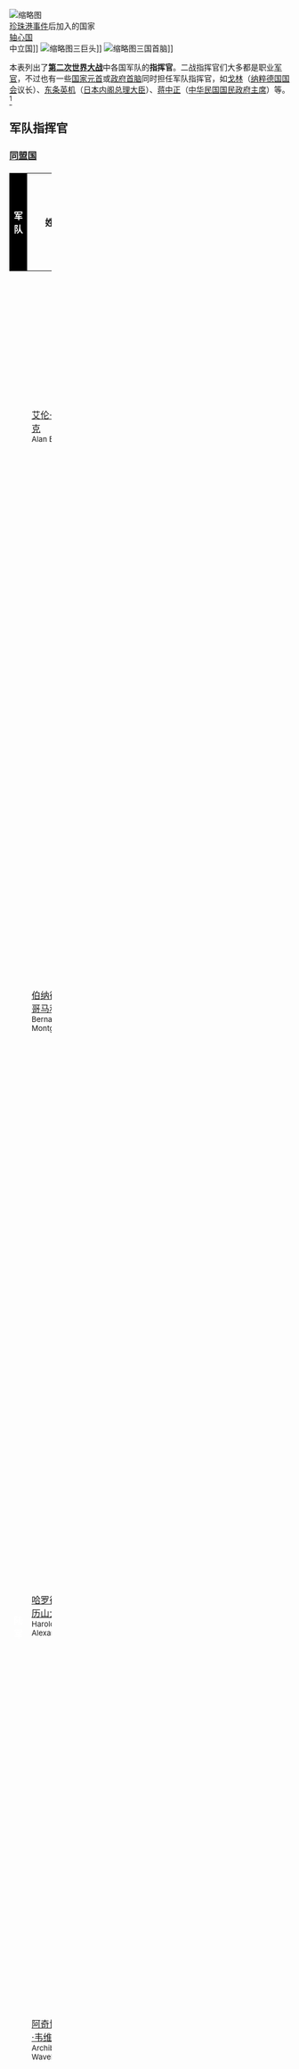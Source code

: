 [[File:Map_of_participants_in_World_War_II.png|缩略图]]<br>{{color box|#66FF00}} [[珍珠港事件|珍珠港事件]]后加入的国家<br>{{color box|#2AACF6}} [[轴心国|轴心国]]<br>{{color box|#C6BDC7}} 中立国]]
[[File:Yalta_summit_1945_with_Churchill,_Roosevelt,_Stalin.jpg|缩略图]]三巨头]]
[[File:1938_Naka_yoshi_sangoku.jpg|缩略图]]三国首脑]]

本表列出了'''[[第二次世界大战|第二次世界大战]]'''中各国军队的'''指挥官'''。二战指挥官们大多都是职业[[军官|军官]]，不过也有一些[[国家元首|国家元首]]或[[政府首脑|政府首脑]]同时担任军队指挥官，如[[戈林|戈林]]（[[纳粹德国国会|纳粹德国国会]]议长）、[[东条英机|东条英机]]（[[日本内阁总理大臣|日本内阁总理大臣]]）、[[蒋中正|蒋中正]]（[[中华民国国民政府主席|中华民国国民政府主席]]）等。<ref name="TOCTWW2">{{cite book |author1 = I.C.B Dear |author2 = M.R.D. Foot |title = Oxford Companion to the Second World War |edition = paperback |publisher = [[Oxford_University_Press|Oxford University Press]] |year = 2005 |ISBN = 0-1928-0666-1 }}</ref>

== 军队指挥官 ==
=== [[同盟國_(第二次世界大戰)|同盟国]] ===
==== {{英国}} ====
{| class="wikitable" width="100%"
|-
! width="5%" style="background-color: #000000;color: white"| 军队
! width="15%"|姓名
! width="10%"|照片
! width="10%"|最高军衔<br/><small>（二战）</small>
! width="20%"|最高荣誉
! width="25%"|战后
! width="15%"|战役
|-bgcolor="#ffffff" 
| bgcolor="#78866B" style="color: white;" rowspan="12"|'''陆军'''
| rowspan="2"|[[艾伦·布鲁克|艾伦·布鲁克]]<br/><small>Alan Brooke</small>
| [[File:General_Sir_Alan_Brooke,_Chief_of_General_Staff,_1942_TR153_-_Cropped.jpg|100px]]
| [[英国陆军元帅列表|陆军元帅]]
| 第一代艾伦布鲁克子爵
| [[贝尔法斯特女王大学|贝尔法斯特女王大学]]校监
|
* [[英国远征军|英国远征军]]第二集团军
* [[大英帝国总参谋长|大英帝国总参谋长]]
* 伊珀尔-科米讷运河战役
* 艾莉尔行动
|-bgcolor="ffffff"
| colspan="5"|1940年被任命为英国本土军队指挥官，1941年被任命为帝国总参谋长和参谋长联席会议主席。
|-bgcolor="#EDF1F1"
| rowspan="2"|[[伯纳德·蒙哥马利|伯纳德·蒙哥马利]]<br/><small>Bernard Montgomery</small>
| [[File:Bernard_Law_Montgomery.jpg|100px]]
| [[英国陆军元帅列表|陆军元帅]]
| 第一代阿拉曼的蒙哥马利子爵<br/>[[嘉德勋章|嘉德勋章]]
| 任[[大英帝国总参谋长|大英帝国总参谋长]]、[[北约|北约]]最高副司令
|
* [[西部沙漠战役|西部沙漠战役]]
* [[阿拉姆哈勒法戰役|阿拉姆哈勒法战役]]
* [[第二次阿拉曼战役|第二次阿拉曼战役]]
* 阿盖拉战役
* [[突尼西亞戰役|突尼斯战役]]
* 梅德宁战役
* 马雷斯防线战役
* 瓦迪阿卡利特战役
* [[西西里岛登陆战役|西西里岛登陆战役]]
* 雪崩行动
* [[西方战线_(第二次世界大战)|西方战线]]
* [[霸王行动|霸王行动]]
* [[卡昂戰役|卡昂战役]]
* [[埃普索姆行动|埃普索姆行动]]
* 古德伍德行动
* [[眼鏡蛇行動|眼镜蛇行动]]
* [[法萊茲包圍戰|法莱兹包围战]]
* [[市场花园行动|市场花园行动]]
* [[突出部之役|突出部战役]]
* [[中歐會戰|中欧会战]]
|-bgcolor="EDF1F1"
| colspan="5"|1942年任第8集团军司令，1944年任[[盟军|盟军]]第21集团军群司令兼任盟军地面部队司令。
|-bgcolor="#ffffff"
| rowspan="2"|[[哈罗德·亚历山大|哈罗德·亚历山大]]<br/><small>Harold Alexander</small>
| [[File:Sir_Harold_Alexander_026065.jpg|100px]]
| [[英国陆军元帅列表|陆军元帅]]
| 第一代突尼斯的亚历山大伯爵
| [[加拿大总督|加拿大总督]]
|
* [[敦刻尔克战役|敦刻尔克战役]]
* [[第二次世界大戰地中海、中東及非洲戰場|地中海、中东及非洲战场]]
* 亚得里亚海战
* [[北非战场|北非战场]]
* [[突尼西亞戰役|突尼斯战役]]
* [[義大利戰役_(第二次世界大戰)|意大利战役]]
|-bgcolor="ffffff"
| colspan="5"|1942年任国第1集团军司令，后任英军中东战区总司令，晋升上将。1943年任盟军北非战区最高副司令兼第18集团军群司令。北非战役后，任地中海战区盟军最高副司令兼第15集团军群司令。1944年，升任地中海战区盟军最高司令，晋升元帅。
|-bgcolor="#EDF1F1"
| rowspan="2"|[[阿奇博尔德·韦维尔|阿奇博尔德·韦维尔]]<br/><small>Archibald Wavell</small>
| [[File:Archibald_Wavell2.jpg|100px]]
| [[英国陆军元帅列表|陆军元帅]]
| 第一代韦维尔伯爵
| [[印度总督|印度总督]]，1947年返回英国成为[[科尔切斯特|科尔切斯特]]高级总管
|
* [[第二次世界大戰地中海、中東及非洲戰場|地中海、中东及非洲战场]]
* 亚得里亚海战
* [[北非战场|北非战场]]
* [[东非战场|东非战场]]
* [[英国伊拉克战争|英国伊拉克战争]]
* [[敘利亞-黎巴嫩戰場|叙利亚-黎巴嫩战场]]
* [[緬甸戰役|缅甸战役]]
* [[驻印英军总司令|驻印英军总司令]]
* [[美英荷澳联军司令部|美英荷澳联军司令部]]
|-bgcolor="EDF1F1"
| colspan="5"|1939年任英军中东战区总司令，1941年调任驻印英军总司令。
|-bgcolor="#ffffff"
| rowspan="2"|[[约翰·维里克|约翰·维里克]]<br/><small>John Vereker</small>
| [[File:Lord_Gort_and_Lieutenant_General_Pownall.jpg|100px]]
| [[英国陆军元帅列表|陆军元帅]]
| 第六代戈特子爵<br/>[[维多利亚十字勋章|维多利亚十字勋章]]得主<small>（[[一战|一战]]）</small>
| 1946年去世
|
* [[西方战线_(第二次世界大战)|西方战线]]
* [[法國戰役|法国战役]]
* [[敦刻尔克战役|敦刻尔克战役]]
|-bgcolor="ffffff"
| colspan="5"|统率英国远征军前往法国，其中在敦刻尔克的撤退保护了超过30万士兵的生命。
|-bgcolor="#EDF1F1"
| rowspan="2"|[[克劳德·奥金莱克|克劳德·奥金莱克]]<br/><small>Claude Auchinleck</small>
| [[File:Claude_Auchinleck.jpg|100px]]
| 陆军上将
|[[巴斯勳章|巴兹勋章]]
| [[驻印英军总司令|驻印英军总司令]]
|
* [[第二次世界大戰地中海、中東及非洲戰場|地中海、中东及非洲战场]]
* 亚德里亚海战
* [[北非戰場|北非战场]]
* [[英國伊拉克戰爭|英国伊拉克战争]]
* 十字军行动
* [[加查拉戰役|加查拉战役]]
* [[第一次阿拉曼戰役|第一次阿拉曼战役]]
|-bgcolor="EDF1F1"
| colspan="5"|1940年任英南部军区司令，1941年任驻印英军总司令。
|-bgcolor="#ffffff"
| bgcolor="#3C4645" style="color:white;" rowspan="6"|'''空军'''
| rowspan="2"|[[查尔斯·波特尔|查尔斯·波特尔]]<br/><small>Charles Portal</small>
| [[File:MRAF_Sir_Charles_Portal.jpg|100px]]
| [[英国空军元帅列表|空军元帅]]
| 优异飞行十字勋章<ref name="rafweb">[http://www.rafweb.org/Biographies/Portal.htm Marshal of the RAF Viscount Portal of Hungerford]</ref><br/>第一代亨格福德的波特尔子爵
| [[英国飞机公司|英国飞机公司]]主席<ref name="rafweb" />
|
* [[诺曼底战役|诺曼底战役]]
* [[第二次世界大戰對德國的戰略轟炸|德国战略轰炸]]
|-bgcolor="ffffff"
| colspan="5"|[[不列颠空战|不列颠空战]]后任[[英国皇家空军|英国皇家空军]]总司令，指挥对德战略轰炸。
|-bgcolor="#EDF1F1"
| rowspan="2"|[[亚瑟·哈里斯，第一代男爵|亚瑟·哈里斯，第一代男爵]]<br/><small>Arthur Harris</small>
| [[File:Air_Chief_Marshal_Sir_Arthur_Harris.jpg|100px]]
| 空军上将
| 第一代的奇平怀科姆准男爵
| 南非海运公司经理
| 
* [[第二次世界大戰對德國的戰略轟炸|德国战略轰炸]]
|-bgcolor="EDF1F1"
| colspan="5"|辅佐[[查尔斯·波特尔|查尔斯·波特尔]]指挥对德战略轰炸。
|-bgcolor="#ffffff"
| rowspan="2"|[[休·道丁|休·道丁]]<br/><small>Hugh Dowding</small>
| [[File:Hugh_Dowding.jpg|100px]]
| 空军上將
| 第一代本特利修道院的道丁男爵
| 1940年11月被撤职，战后成为[[神智學|神智學者]]，并于1970年去世
|
* [[不列颠空战|不列颠空战]]
|-bgcolor="ffffff"
| colspan="5"|[[不列颠空战|不列颠空战]]的指挥官。
|-bgcolor="EDF1F1"
| bgcolor="#000080" style="color: white" rowspan="6"|'''海军'''
| rowspan="2"|[[路易斯·蒙巴顿|路易斯·蒙巴顿]]<br/><small>Louis Mountbatten</small>
| [[File:Admiral_Lord_Louis_Mountbatten,_1943._TR1230_(cropped).jpg|100px]]
| [[英国海军元帅|海军元帅]]
| [[嘉德勋章|嘉德勋章]]
| 1947年前任[[印度总督|印度总督]]，1954年至1957年间任[[第一海务大臣|第一海务大臣]]
|
* [[第厄普突击战|第厄普突击战]]
* [[太平洋战争|太平洋战争]]
|-bgcolor="EDF1F1"
| colspan="5"|1941年任联合作战司令部司令，1943年就任[[盟軍|盟軍]]东南亚战区最高司令。
|-bgcolor="#ffffff"
| rowspan="2"|[[杜德利·庞德|杜德利·庞德]]<br/><small>Dudley Pound</small>
| [[File:SirDudleyPound.jpg|100px]]
| [[英国海军元帅|海军元帅]]
| [[大英帝国勋章|大英帝国勋章]]
| 1943年10月因病去世
|
* [[大西洋海战_(1939年－1945年)|大西洋海战]]
|-bgcolor="ffffff"
| colspan="5"|1939年至1943年间任[[第一海务大臣|第一海务大臣]]。
|-bgcolor="#EDF1F1"
| rowspan="2"|[[安德魯·康寧漢，第一代海德霍普的康寧漢子爵|安德鲁·康寧漢]]<br/><small>Andrew Cunningham</small>
| [[File:Andrew_Cunningham_1947.jpg|100px]]
| [[英国海军元帅|海军元帅]]
| [[英国军队优异服务勋章|英国军队优异服务勋章]]<br/>第一代海德霍普的康宁汉子爵
| 任苏格兰长老会大会王室代表，1963年6月去世
|
* [[克里特岛战役|克里特岛战役]]
* [[塔兰托战役|塔兰托战役]]
* [[马塔潘角海战|马塔潘角海战]]
* [[马耳他战役|马耳他战役]]
|-bgcolor="EDF1F1"
| colspan="5"|1943年至1946年间任[[第一海务大臣|第一海务大臣]]。
|}

==== [[File:Flag_of_Free_France_1940-1944.svg|23px]] [[自由法国|自由法国]] ====
{| class="wikitable" width="100%"
|-
! width="5%" style="background-color: #000000;color: white"| 军队
! width="15%"|姓名
! width="10%"|照片
! width="10%"|最高军衔<br/><small>（二战）</small>
! width="20%"|最高荣誉
! width="25%"|战后
! width="15%"|战役
|-bgcolor="#ffffff"
| bgcolor="#78866B" style="color: white;" rowspan="8" |'''陆军'''
| rowspan="2"|[[夏尔·戴高乐|夏尔·戴高乐]]<br/><small>Charles de Gaulle</small>
| [[File:De_Gaulle-OWI.jpg|100px]]
| 陆军准将
| [[法国荣誉军团勋章|法国荣誉军团勋章]]军团长勋位
| 建立[[法兰西第五共和国|法兰西第五共和国]]并任[[法国总统|法国总统]]
|
* [[法國戰役|法国战役]]
* [[西非戰役_(第一次世界大戰)|西非战役]]
* [[诺曼底战役|诺曼底战役]]
* [[解放巴黎|解放巴黎]]
|-bgcolor="#ffffff"
| colspan="5"|领导[[自由法国|自由法国]]运动，1944年[[解放巴黎|解放巴黎]]。
|-bgcolor="#EDF1F1"
| rowspan="2"|[[让·德·拉特尔·德·塔西尼|让·德·拉特尔·德·塔西尼]]<br/><small>Jean de Lattre de Tassigny</small>
| [[File:De_Lattre.jpg|100px]]
| [[法国元帅|法国元帅]]
| [[法国荣誉军团勋章|法国荣誉军团勋章]]军团长勋位
| 在[[法越战争|法越战争]]中指挥法军作战
|
* [[法國戰役|法国战役]]
* [[西非戰役_(第一次世界大戰)|西非战役]]
* [[诺曼底战役|诺曼底战役]]
* [[解放巴黎|解放巴黎]]
|-bgcolor="#EDF1F1"
| colspan="5"|与[[戴高乐|戴高乐]]将军一起领导[[自由法国|自由法国]]运动。
|-bgcolor="#ffffff"
| rowspan="2"|[[莫里斯·甘末林|莫里斯·甘末林]]<br/><small>Maurice Gamelin</small>
| [[File:Gamelin1.jpg|100px]]
| 陆军上将
| 
| 1958年去世
|
* [[法國戰役|法国战役]]
|-bgcolor="#ffffff"
| colspan="5"|[[法国战役|法国战役]]期间法军总司令，1940年5月被替换。
|-bgcolor="#EDF1F1"
| rowspan="2"|[[马克西姆·魏刚|马克西姆·魏刚]]<br/><small>Maxime Weygand</small>
| [[File:Time_Maxime_Weygand_10_30_33_cropped.jpg|100px]]
| 陆军上将
| 
| 受到背叛指控被捕，后无罪释放
|
|-bgcolor="#EDF1F1"
| colspan="5"|1940年5月起任法军总司令。
* [[法国战役|法国战役]]
|-bgcolor="#ffffff" 
| bgcolor="#000080" style="color: white;" rowspan="2" |'''海军'''
| rowspan="2"|[[弗朗索瓦·达尔朗|弗朗索瓦·达尔朗]]<br/><small>François Darlan</small>
| [[File:François_Darlan_1942_USA-MTO-NWA-p266.jpg|100px]]
| 海军上将
| 
| 1942年被谋杀
| 
* [[米尔斯克比尔战役|米尔斯克比尔战役]]
* [[火炬行動|火炬行动]]
|-bgcolor="#ffffff"
| colspan="5"|1940年至1942年间为[[维希政府|维希政府]]的的第二号人物。
|}

==== {{美国}} ====
{| class="wikitable" width="100%"
|-
! width="5%" style="background-color: #000000;color: white"| 军队
! width="15%"|姓名
! width="10%"|照片
! width="10%"|最高军衔<br/><small>（二战）</small>
! width="20%"|最高荣誉
! width="25%"|战后
! width="15%"|战役
|-bgcolor="#ffffff" 
| bgcolor="#78866B" style="color: white;" rowspan="12"|'''陆军'''
| rowspan="2"|[[乔治·卡特莱特·马歇尔|乔治·卡特莱特·马歇尔]]<br/><small>George C. Marshall</small>
| [[File:General_George_C._Marshall,_official_military_photo,_1946.JPEG|100px]]
| [[五星上将|陆军五星上将]]
| [[战时优异服务勋章|战时优异服务勋章]]<br/>[[银星奖章|银星奖章]]<br/>[[巴兹勋章|巴兹勋章]]
| 任[[美国国务卿|美国国务卿]]期间推动[[马歇尔计划|马歇尔计划]]，并因此获1953年[[诺贝尔和平奖|诺贝尔和平奖]]
|
* [[美国陆军参谋长|美国陆军参谋长]]
|-bgcolor="#ffffff"
| colspan="5"|1939年至1945年间任美国陆军参谋长。
|-bgcolor="#EDF1F1"
| rowspan="2"|[[德怀特·艾森豪威尔|德怀特·艾森豪威尔]]<br/><small>Dwight D Eisenhower</small>
| [[File:EisenhowerChiefofStaffPortrait.jpg|100px]]
| [[五星上将|陆军五星上将]]
| [[战时优异服务勋章|战时优异服务勋章]]<br/>[[荣誉勋章_(美国)|荣誉勋章]]<small>（未接受）</small>
| 任[[北约|北约]]最高司令，后成为第34任[[美国总统|美国总统]]
|
* [[火炬行动|火炬行动]]
* [[西西里岛登陆战役|西西里岛登陆战役]]
* [[入侵意大利|入侵意大利]]
* [[诺曼底战役|诺曼底战役]]
* [[西方战线_(第二次世界大战)|西方战线]]
|-bgcolor="#EDF1F1"
| colspan="5"|先后担任[[盟軍|盟軍]]地中海與北非戰區和欧洲战区最高司令和盟军远征军最高统帅。
|-bgcolor="#ffffff"
| rowspan="2"|[[道格拉斯·麦克阿瑟|道格拉斯·麦克阿瑟]]<br/><small>Douglas MacArthur</small>
| [[File:DouglasMacArthur1945.jpg|100px]]
| [[五星上将|陆军五星上将]]
| [[荣誉勋章_(美国)|荣誉勋章]]<br/>[[菲律宾英勇勋章|菲律宾英勇勋章]]
| 战后帮助重建日本，后参加[[朝鲜战争|朝鲜战争]]
|
* [[菲律宾战役_(1944年-45年)|菲律宾战役]]
* [[西南太平洋战场|西南太平洋战场]]
* [[雷伊泰岛战役|雷伊泰岛战役]]
* [[雷伊泰湾海战|雷伊泰湾海战]]
|-bgcolor="#ffffff"
| colspan="5"|任[[盟軍|盟軍]]西南太平洋戰區最高統帥和美国远东军区总司令，1945年主持了[[日本投降|日本投降]]。
|-bgcolor="#EDF1F1"
| rowspan="2"|[[奥马尔·布拉德利|奥马尔·布拉德利]]<br/><small>Omar Bradley</small>
| [[File:General_of_the_Army_Omar_Bradley.jpg|100px]]
| [[五星上将|陆军五星上将]]
| [[战时优异服务勋章|战时优异服务勋章]]<small>（陆军和海军）</small>
| 成为[[参谋长联席会议|参谋长联席会议]]主席
|
* [[西西里岛登陆战役|西西里岛登陆战役]]
* [[诺曼底战役|诺曼底战役]]
* [[西方战线_(第二次世界大战)|西方战线]]
|-bgcolor="#EDF1F1"
| colspan="5"|1943年任美国第二军军长，1944年任美国第一集团军司令，后又任第12集团军群司令。
|-bgcolor="#ffffff"
| rowspan="2"|[[马克·克拉克|马克·克拉克]]<br/><small>Mark Wayne Clark</small>
| [[File:Mark_Clark.jpg|100px]]
| 陆军上将
| [[战时优异服务勋章|战时优异服务勋章]]<small>（陆军和海军）</small>
| 任占领军代表
|
* [[西西里岛登陆战役|西西里岛登陆战役]]
* [[鹅卵石行动|鹅卵石行动]]
* [[入侵意大利|入侵意大利]]
* [[蒙特卡西诺战役|蒙特卡西诺战役]]
|-bgcolor="#ffffff"
| colspan="5"|1942年任第二军军长，1943年任第五集团军司令。
|-bgcolor="#EDF1F1"
| rowspan="2"|[[乔治·巴顿|乔治·巴顿]]<br/><small>George S. Patton, Jr.</small>
| [[File:GeorgeSPatton.jpg|100px]]
| 陆军上将
| [[优异服务十字勋章|优异服务十字勋章]]
| 战争结束4个月后在一场车祸中丧身
|
* [[火炬行动|火炬行动]]
* [[突尼西亚战役|突尼西亚战役]]
* [[西西里岛登陆战役|西西里岛登陆战役]]
* [[眼镜蛇行动|眼镜蛇行动]]
* [[法莱兹包围战|法莱兹包围战]]
* [[突出部之役|突出部之役]]
|-bgcolor="#EDF1F1"
| colspan="5"|1943年任第一集团军司令，1944年任第三集团军司令。
|-bgcolor="#ffffff"
| bgcolor="#000080" style="color: white" rowspan="10"|'''海军'''
| rowspan="2"|[[恩斯特·金恩|恩斯特·金恩]]<br/><small>Ernest King</small>
| [[File:Ernest_King.jpg|100px]]
| [[五星上将|海军五星上将]]
| [[海军十字勋章|海军十字勋章]]
| 1945年12月15日退休
|
* [[大西洋海战_(1939年－1945年)|大西洋海战]]
|-bgcolor="#ffffff"
| colspan="5"|1941年任美国舰队总司令，1942年兼任军令部长。
|-bgcolor="#EDF1F1"
| rowspan="2"|[[切斯特·尼米兹|切斯特·尼米兹]]<br/><small>Chester Nimitz</small>
| [[File:Chester_Nimitz-fleet-admiral.jpg|100px]]
| [[五星上将|海军五星上将]]
| [[战时优异服务勋章|战时优异服务勋章]]
| 任[[美国海军作战部长|美国海军作战部长]]
|
* [[珊瑚海海战|珊瑚海海战]]
* [[中途岛海戰|中途岛海戰]]
* [[所罗门群岛战役|所罗门群岛战役]]
* [[菲律宾海海战|菲律宾海海战]]
* [[雷伊泰湾海战|雷伊泰湾海战]]
* [[硫磺岛战役|硫磺岛战役]]
* [[冲绳岛战役|冲绳岛战役]]
|-bgcolor="#EDF1F1"
| colspan="5"|1941年[[珍珠港事件|珍珠港事件]]后任美国太平洋舰队总司令，后又兼任[[盟軍|盟軍]]太平洋战区总司令，指挥[[珊瑚海海战|珊瑚海海战]]、[[中途岛海战|中途岛海战]]等战役。
|-bgcolor="#ffffff"
| rowspan="2"|[[小威廉·海尔赛|小威廉·海尔赛]]<br/><small>William Halsey, Jr.</small>
| [[File:W_Halsey.jpg|100px]]
| [[五星上将|海军五星上将]]
| [[海军十字勋章|海军十字勋章]]
| 1947年退休
| 
* [[所罗门群岛战役|所罗门群岛战役]]
* [[瓜达尔卡纳尔岛战役|瓜达尔卡纳尔岛战役]]
* [[雷伊泰湾海战|雷伊泰湾海战]]
|-bgcolor="#ffffff"
| colspan="5"|1942年任美国南太平洋战区总司令，1944年又任第三舰队总司令。
|-bgcolor="#EDF1F1"
| rowspan="2"|[[法兰克·杰克·弗莱彻|法兰克·杰克·弗莱彻]]<br/><small>Frank Jack Fletcher</small>
| [[File:Frank_Jack_Fletcher-g14193.jpg|100px]]
| 海军上将
| [[海军十字勋章|海军十字勋章]]
| 任将官会议主席，1947年退休
|
* [[珊瑚海海战|珊瑚海海战]]
* [[中途岛海戰|中途岛海戰]]
* [[东所罗门海战|东所罗门海战]]
|-bgcolor="#EDF1F1"
| colspan="5"|1942年任第十三海军军区司令与西北海疆司令，1943年任北太平洋部队司令。
|-bgcolor="#ffffff"
| rowspan="2"|[[雷蒙德·斯普鲁恩斯|雷蒙德·斯普鲁恩斯]]<br/><small>Raymond A. Spruance</small>
| [[File:Ray_Spruance.jpg|100px]]
| 海军上将
| [[海军十字勋章|海军十字勋章]]
| 任[[美国海军战争学院|美国海军战争学院]]院长
|
* [[中途岛海戰|中途岛海戰]]
* [[所罗门群岛战役|所罗门群岛战役]]
* [[菲律宾海海战|菲律宾海海战]]
* [[雷伊泰湾海战|雷伊泰湾海战]]
* [[硫磺岛战役|硫磺岛战役]]
* [[冲绳岛战役|冲绳岛战役]]
|-bgcolor="#ffffff"
| colspan="5"|1942年[[中途岛海战|中途岛海战]]后任美国太平洋舰队参谋长，1943年出任中太平洋舰队司令。
|-bgcolor="#EDF1F1"
| bgcolor="#3C4645" style="color:white;" rowspan="6"|'''空军'''
| rowspan="2"|[[亨利·阿诺德|亨利·阿诺德]]<br/><small>Henry Arnold</small>
| [[File:021002-O-9999G-013.jpg|100px]]
| [[五星上将|空军五星上将]]
| [[优异服务十字勋章|优异服务十字勋章]]
| 
| [[美國陸軍航空軍|美国陆军航空队]]司令<ref name="TOCTWW2"/>
|-bgcolor="#EDF1F1"
| colspan="5"|1940年任美国陆军航空兵副参谋长，1942年至1946年间任美国陆军航空兵司令。
|-bgcolor="#ffffff"
| rowspan="2"|[[艾拉·埃克|艾拉·埃克]]<br/><small>Ira Clarence Eaker</small>
| [[File:LTG_Ira_Eaker.jpg|100px]]
| 空军中将
| [[功勋勋章|功勋勋章]]<br/>[[战时优异服务勋章|战时优异服务勋章]]<small>（陆海空军）</small>
| 担任[[美國陸軍航空軍|美国陆军航空队]]副司令直至1947年退休
|
* [[北非战场|北非战场]]
* [[施韦因福特—雷根斯堡战役|施韦因福特—雷根斯堡战役]]
|-bgcolor="#ffffff"
| colspan="5"|任美国第八轰炸机集团司令。
|-bgcolor="#EDF1F1"
| rowspan="2"|[[卡爾·安德魯·斯帕茨|卡爾·安德魯·斯帕茨]]<br/><small>Carl Spaatz</small>
| [[File:Carl_Spaatz.jpg|100px]]
| 空军上将
| [[优异服务十字勋章|优异服务十字勋章]]
| 1947年9月成为[[美国空军|美国空军]]司令
|
* [[北非战场|北非战场]]
* [[诺曼底战役|诺曼底战役]]
|-bgcolor="#EDF1F1"
| colspan="5"|1941年任陆军航空兵参谋长，次年出任第八航空队司令，后又任美国驻欧洲战略航空队司令。
|}

==== {{苏联}} ====
{| class="wikitable" width="100%"
|-
! width="5%" style="background-color: #000000;color: white"| 军队
! width="15%"|姓名
! width="10%"|照片
! width="10%"|最高军衔<br/><small>（二战）</small>
! width="20%"|最高荣誉
! width="25%"|战后
! width="15%"|战役
|-bgcolor="#ffffff"
| bgcolor="#78866B" style="color: white;" rowspan="16" |'''陆军'''
| rowspan="2"|[[格奥尔基·朱可夫|格奥尔基·朱可夫]]<br/><small>Гео́ргий Жу́ков</small>
| [[File:RIAN_archive_2410_Marshal_Zhukov_speaking.jpg|100px]]
| [[苏联元帅|苏联元帅]]
| [[胜利勋章|胜利勋章]]<small>（两次）</small><br/>[[苏联英雄|苏联英雄]]<small>（四次）</small>
| 任驻德苏军司令<br/>苏联国防部长
|
* [[列宁格勒围城战|列宁格勒围城战]]
* [[莫斯科战役|莫斯科战役]]
* [[斯大林格勒战役|斯大林格勒战役]]
* [[巴格拉基昂行动|巴格拉基昂行动]]
* [[柏林战役|柏林战役]]
* [[苏德战争|苏德战争]]
|-bgcolor="#ffffff"
| colspan="5"|1940年任苏军总参谋长，后与[[斯大林|斯大林]]发生冲突，降为预备军司令员。[[列宁格勒|列宁格勒]]告急后，被召回莫斯科任大本营代表。
|-bgcolor="#EDF1F1"
| rowspan="2"|[[康斯坦丁·罗科索夫斯基|康斯坦丁·罗科索夫斯基]]<br/><small>Константи́н Рокоссо́вский</small>
| [[File:RokossovskyKK.jpg|100px]]
| [[苏联元帅|苏联元帅]]<br/>[[波兰元帅|波兰元帅]]
| [[胜利勋章|胜利勋章]]<br/>[[苏联英雄|苏联英雄]]<small>（两次）</small>
| 波兰国防部长
|
* [[莫斯科战役|莫斯科战役]]
* [[斯大林格勒战役|斯大林格勒战役]]
* [[库尔斯克会战|库尔斯克会战]]
* [[下第聂伯河攻势|下第聂伯河攻势]]
* [[苏德战争|苏德战争]]
|-bgcolor="#EDF1F1"
| colspan="5"|先后任第十六集团军、布良斯克方面军、顿河方面军、中央方面军、白俄罗斯第一方面军、白俄罗斯第二方面军司令。
|-bgcolor="#ffffff"
| rowspan="2"|[[瓦西里·崔可夫|瓦西里·崔可夫]]<br/><small>Василий Чуйков</small>
| [[File:Vasily_Ivanovich_Chuikov.jpg|100px]]
| [[苏联元帅|苏联元帅]]
| [[苏联英雄|苏联英雄]]<br/><small>（两次）</small>
| 苏联国防部副部长兼苏联陆军总司令<br/>苏联民防总司令<br/>苏共中央委员
|
* [[冬季战争|冬季战争]]
* [[斯大林格勒战役|斯大林格勒战役]]
* [[库尔斯克会战|库尔斯克会战]]
* [[白俄罗斯战役|白俄罗斯战役]]
* [[比亚韦斯托克-明斯克战役|比亚韦斯托克-明斯克战役]]
* [[维斯瓦河-奥得河攻势|维斯瓦河-奥得河攻势]]
* [[东波美拉尼亚攻势|东波美拉尼亚攻势]]
* [[柏林战役|柏林战役]]
|-bgcolor="#ffffff"
| colspan="5"|1939年指挥第4集团军参加了入侵波兰的军事行动。在其后的[[苏芬战争|苏芬战争]]中崔可夫担任第9集团军司令，但因作战不利被解职。1942年被任命为第64集团军司令员，同年9月被奉派至第62军团担任司令。1943年晋升为上将。
|-bgcolor="#EDF1F1"
| rowspan="2"|[[亚历山大·瓦西列夫斯基|亚历山大·瓦西列夫斯基]]<br/><small>Александр Василевский</small>
| [[File:Aleksandr_Vasilevsky_4.jpg|100px]]
| [[苏联元帅|苏联元帅]]
| [[胜利勋章|胜利勋章]]<small>（两次）</small><br/>[[苏联英雄|苏联英雄]]<small>（两次）</small>
| 苏联国防部长
|
* [[莫斯科战役|莫斯科战役]]
* [[第二次哈尔科夫战役|第二次哈尔科夫战役]]
* [[斯大林格勒战役|斯大林格勒战役]]
* [[下第聂伯河攻势|下第聂伯河攻势]]
* [[巴格拉基昂行动|巴格拉基昂行动]]
* [[八月风暴行动|八月风暴行动]]
* [[苏德战争|苏德战争]]
|-bgcolor="#EDF1F1"
| colspan="5"|1941年任苏军副总参谋长兼总参谋部作战部部长，1942年升任苏军总参谋长。
|-bgcolor="#ffffff"
| rowspan="2"|[[鲍里斯·沙波什尼科夫|鲍里斯·沙波什尼科夫]]<br/><small>Бори́с Ша́пошников</small>
| 
| [[苏联元帅|苏联元帅]]
| 
| 伏罗希洛夫军事学院司令官，1945年去世
|
* [[波兰战役|波兰战役]]
* [[冬季战争|冬季战争]]
* [[苏德战争|苏德战争]]
|-bgcolor="#ffffff"
| colspan="5"|1937年至1940年间及1941年至1942年间任苏军总参谋长。
|-bgcolor="#EDF1F1"
| rowspan="2"|[[尼古拉·费多罗维奇·瓦图京|尼古拉·瓦图京]]<br/><small>Никола́й Вату́тин</small>
| 
| [[苏联元帅列表#.E7.AC.AC.E5.9B.9B.E7.BA.A7|陆军大将]]
| [[苏联英雄|苏联英雄]]
| 被乌克兰民族分子所杀
|
* [[莫斯科战役|莫斯科战役]]
* [[沃罗涅日方面军|沃罗涅日方面军]]
* [[库尔斯克会战|库尔斯克会战]]
* [[科尔逊-契尔卡塞攻势|科尔逊-契尔卡塞攻势]]
|-bgcolor="#EDF1F1"
| colspan="5"|先后担任沃罗涅日方面军司令、西南方面军司令、乌克兰第一方面军司令。
|-bgcolor="#ffffff"
| rowspan="2"|[[伊万·科涅夫|伊万·科涅夫]]<br/><small>Иван Конев</small>
| [[File:IS_Konev_01.jpg|100px]]
| [[苏联元帅|苏联元帅]]
| [[胜利勋章|胜利勋章]]<br/>[[苏联英雄|苏联英雄]]
| 被任命为苏联占领军驻东德司令
| 
* [[加里宁方面军|加里宁方面军]]
* [[库尔斯克会战|库尔斯克会战]]
* [[维斯瓦河-奥德河攻势|维斯瓦河-奥德河攻势]]
|-bgcolor="#ffffff"
| colspan="5"|先后担任西方面军、加里宁方面军、草原方面军、乌克兰第二方面军和乌克兰第一方面军司令。
|-bgcolor="#EDF1F1"
| rowspan="2"|[[谢苗·铁木辛哥|谢苗·铁木辛哥]]<br/><small>Семён Тимошенко</small>
|
| [[苏联元帅|苏联元帅]]
| [[胜利勋章|胜利勋章]]<br/>[[苏联英雄|苏联英雄]]<small>（两次）</small>
| 苏联陆军驻白俄罗斯司令
| 
* [[冬季战争|冬季战争]]
* [[斯摩棱斯克战役_(1941年)|斯摩棱斯克战役]]
* [[第二次哈尔科夫战役|第二次哈尔科夫战役]]
|-bgcolor="#EDF1F1"
| colspan="5"|1939年任乌克兰方面军司令，1940年升任苏军总司令。1941年后，[[朱可夫|朱可夫]]接替了其前线指挥权。
|-bgcolor="#ffffff"
| bgcolor="#000001" style="color: white;" rowspan="2" |'''海军'''
| rowspan="2"|[[伊万·伊萨科夫|伊万·伊萨科夫]]<br/><small>Иван Исаков</small>
|
| [[苏联元帅|苏联海军元帅]]
| [[苏联英雄|苏联英雄]]
| 苏联海军总司令
| 
* [[巴巴罗萨作战|巴巴罗萨作战]]
* [[高加索战役|高加索战役]]
* [[苏德战争|苏德战争]]
|-bgcolor="#ffffff"
| colspan="5"|1941年至1943年间任苏联海军总司令部参谋长，1942年起又任北高加索方面军和外高加索方面军副司令。
|-bgcolor="#EDF1F1" 
| bgcolor="#000080" style="color: white;" rowspan="2"|'''空军'''
| rowspan="2"|[[亚历山大·诺维科夫|亚历山大·诺维科夫]]<br/><small>Александр Новиков</small>
| [[File:Aleksandr_Novikov_VVS.jpg|100px]]
| [[苏联元帅列表#.E7.AC.AC.E4.B8.89.E7.BA.A7|陆军主帅]]
| [[苏联英雄|苏联英雄]]<br/><small>（两次）</small>
| 苏联空军总司令
|
* [[巴巴罗萨作战|巴巴罗萨作战]]
* [[苏德战争|苏德战争]]
|-bgcolor="#EDF1F1"
| colspan="5"|先后任西北方面军空军参谋长、列宁格勒军区空军司令，1943年开始任苏联空军司令。
|}

==== {{CHN-1928}} ====
{| class="wikitable" width="100%"
|-
! width="5%" style="background-color: #000000;color: white"| 军队
! width="15%"|姓名
! width="10%"|照片
! width="10%"|最高军衔<br/><small>（二战）</small>
! width="20%"|最高荣誉
! width="25%"|战后
! width="15%"|战役
|-bgcolor="#ffffff"
| rowspan="51" bgcolor="#78866B" style="color: white;" |'''陆军'''
| rowspan="1"|[[蒋中正|蒋中正]]
| [[File:Chiang_Kai-shek（蔣中正）.jpg|100px]]
| [[大元帅#.E4.B8.AD.E8.8F.AF.E6.B0.91.E5.9C.8B.E7.89.B9.E7.B4.9A.E4.B8.8A.E5.B0.87|特级上将]]
| [[采玉大勋章|采玉大勋章]]<br/>[[国光勋章|国光勋章]]
| 1948年当选[[中华民国总统|中华民国总统]]，1949年在[[第二次国共内战|内战]]战败退守台湾。
| 
* 中国战区最高领导人
|-bgcolor="#ffffff"
| rowspan="2"|[[阎锡山|阎锡山]]
| [[File:Yan_Xishan.png|100px]]
| 陆军一级上将
| [[青天白日勋章|青天白日勋章]]
| 任中華民國[[行政院院长|行政院院长]]、[[中华民国国防部|国防部长]]
|
* [[太原会战|太原会战]]
* [[忻口战斗|忻口战斗]]
|-bgcolor="#ffffff"
| colspan="5"|任第二战区司令，指挥了[[太原会战|太原会战]]等战役。
|-bgcolor="#EDF1F1"
| rowspan="2"|[[陈诚|陈诚]]
| [[File:Chen_Cheng.jpg|100px]]
| 陆军一级上将
| [[青天白日勋章|青天白日勋章]]
| 参谋总长，后任[[行政院院长|行政院院长]]、[[中华民国副总统|中华民国副总统]]
|
* [[淞沪会战|淞沪会战]]
* [[武汉会战|武汉会战]]
* [[第一次长沙战役|第一次长沙战役]]
* [[枣宜会战|枣宜会战]]
* [[中缅印战区|中缅印战区]]
|-bgcolor="#EDF1F1"
| colspan="5"|先后担任第三战区前敌指挥、武汉卫戍总司令、第六战区司令、第九战区司令等职。
|-bgcolor="#ffffff"
| rowspan="2"|[[李宗仁|李宗仁]]
|[[File:Liangyou_135_cover_-_Li_Zongren.jpg|100px]]
| 陆军一级上将
| [[青天白日勋章|青天白日勋章]]
| 任[[中华民国副总统|中华民国副总统]]
|
* [[台儿庄会战|台儿庄会战]]
* [[武汉会战|武汉会战]]
* [[随枣会战|随枣会战]]
* [[枣宜会战|枣宜会战]]
* [[豫南会战|豫南会战]]
|-bgcolor="#ffffff"
| colspan="5"|任第五战区司令，指挥了[[台儿庄会战|台儿庄会战]]。
|-bgcolor="#EDF1F1"
| rowspan="2"|[[薛岳|薛岳]]
| [[File:薛岳.jpg|100px]]
| 陆军一级上将
| [[青天白日勋章|青天白日勋章]]
| 任中華民國总统府战略顾问、[[行政院|行政院]][[政務委員_(中華民國)|政务委员]]
|
* [[南昌会战|南昌会战]]
* [[武汉会战|武汉会战]]
* [[第一次长沙战役|第一次长沙战役]]
* [[第二次长沙战役|第二次长沙战役]]
* [[第三次长沙战役|第三次长沙战役]]
|-bgcolor="#EDF1F1"
| colspan="5"|1939年任第九战区司令，指挥[[武汉会战|武汉会战]]、[[长沙会战|长沙会战]]等战役。
|-bgcolor="#ffffff"
| rowspan="2"|[[白崇禧|白崇禧]]
| [[File:Minister1.jpg|100px]]
| 陆军一级上将
| [[青天白日勋章|青天白日勋章]]
| 任[[中华民国国防部|中華民國国防部长]]
|
* [[台儿庄会战|台儿庄会战]]
* [[武汉会战|武汉会战]]
* [[桂南会战|桂南会战]]
* [[豫湘桂会战|豫湘桂会战]]
|-bgcolor="#ffffff"
| colspan="5"|任国军副总参谋长、军训部部长，指挥了[[台儿庄会战|台儿庄会战]]、[[武汉会战|武汉会战]]等。
|-bgcolor="#EDF1F1"
| rowspan="2"|[[朱德|朱德]]
| [[File:Chu_De2.jpg|100px]]
| 陆军中将加上将衔<ref>{{cite web|url=http://news.xinhuanet.com/politics/2010-04/02/c_1214938.htm|title=建国前我军军衔：曾两次酝酿在全军范围实行军衔制|publisher=新华网|accessdate=2010-04-23}}</ref>
| 一级[[八一勋章_(1955年)|八一勋章]]<br/>一级[[独立自由勋章|独立自由勋章]]<br/>一级[[解放勋章|解放勋章]]
| 先后出任[[中国人民解放军|中国人民解放军]]总司令、[[中华人民共和国副主席|中华人民共和国副主席]]及[[全国人民代表大会常务委员会委员长|全国人民代表大会常务委员会委员长]]，并被授予[[中华人民共和国元帅|中华人民共和国元帅]]军衔
|
* [[太原会战|太原会战]]
* [[百团大战|百团大战]]
|-bgcolor="#EDF1F1"
| colspan="5"|任[[国民革命军第八路军|国民革命军第八路军]]总司令。
|-
| rowspan="2" |[[何應欽|何应钦]]
|[[File:何應欽(擷取).jpg|无框]]
|陆军一级上将
|[[青天白日勋章|青天白日勋章]]
[[國光勳章|国光勋章]]
|战时先后担任军事委员会军政部长兼[[抗日战争第四战区|第四战区]]司令长官、[[參謀總長|参谋总长]]、[[同盟國_(第二次世界大戰)|同盟国]][[中國陸軍總司令部|中国战区陆军总司令]]、中国战区受降最高指挥官
|
* [[湘西会战|湘西会战]]
* [[桂柳反攻戰役|桂柳反攻战]]
|-
| colspan="5" |1937年任第四战区司令，1944年任[[同盟國_(第二次世界大戰)|同盟国]][[中國陸軍總司令部|中国战区陆军总司令]]
|-bgcolor="#EDF1F1"
| rowspan="2" |[[顧祝同|顾祝同]]
|[[File:Gu_Zhutong_photo_1962.jpg|无框]]
|陆军一级上将
|[[青天白日勋章|青天白日勋章]]
|曾任[[江蘇省政府|江苏省政府]]主席、[[中華民國參謀總長|参谋总长]]、[[抗日战争第三战区|第三战区]]司令、[[中華民國陸軍司令|陆军总司令]]
|
* [[皖南事变|皖南事变]]
|-bgcolor="#EDF1F1"
| colspan="5" |1938年任第三战区司令
|-
| rowspan="2" |[[程潛|程潜]]
|[[File:Cheng_Qian2.jpg|无框]]
|陆军一级上将
|[[青天白日勳章|青天白日勋章]]
|曾任[[抗日战争第一战区|第一战区]]司令、军事委员会副总参谋、[[人民革命军事委员会|人民革命军事委员会]]副主席、[[全国人大常委会|全国人大常委会]]副委员长、[[湖南省|湖南省]]省长、[[民革|民革]]中央副主席
|
* [[兰封会战|兰封会战]]
* [[花园口决堤事件|花园口决堤事件]]
|-
| colspan="5" |1938年2月任第一战区司令
|-bgcolor="#EDF1F1"
|-
| rowspan="2" |[[唐生智|唐生智]]
|[[File:Tangshenzhi.jpg|100px]]
|陆军一级上将
|[[青天白日勳章|青天白日勋章]]
|曾任[[国民革命军第四集团军|国民革命军第四集团军]]总司令、國民政府訓練總監部總監、南京衛戍司令部司令官、[[湖南省人民政府|湖南省人民政府]]副主席、副省长，[[中南军政委员会|中南军政委员会]]委员、[[中华人民共和国国防委员会|中华人民共和国国防委员会]]委员、[[中国国民党革命委员会|中国国民党革命委员会]]中央常务委员、[[全国人民代表大会常务委员会|全国人民代表大会常务委员会]]委员、[[中国人民政治协商会议全国委员会|中国人民政治协商会议全国委员会]]常务委员
|
* [[南京保衛戰|南京保衛戰]]
|-
| colspan="5" |1937年11月任南京衛戍司令部司令官
|-bgcolor="#EDF1F1"
|-
| rowspan="2" |[[張治中|張治中]]
|[[File:Zhang_Zhizhong2.jpg|100px]]
|陆军二级上将
|
|曾任[[第五軍|第五軍]]軍長、第九集團軍司令、京滬警備司令、湖南省政府主席兼省保安司令、[[国民政府軍事委員會|国民政府軍事委員會政治部]]部長、国民政府軍事委員會委員長西北行轅主任、[[新疆省政府|新疆省政府]]主席、[[第一屆國民大會代表|第一屆國民大會代表]]、[[制憲國民大會代表|制憲國民大會代表]]、[[西北軍政長官公署|西北軍政長官公署]]長官、[[中央人民政府委员|中央人民政府委员]]、[[西北军政委员会|西北军政委员会]]副主席、[[中华人民共和国国防委员会|中华人民共和国国防委员会]]副主席、[[第三届全国人民代表大会常务委员会|第三届全国人大常委会]]、[[全国人民代表大会常务委员会副委员长|副委员长]]
|
* [[淞滬會戰|淞滬會戰]]
* [[文夕大火|文夕大火]]
|-
| colspan="5" |1937年任[[第五軍|第五軍]]軍長、第九集團軍司令、京滬警備司令，同年11月任湖南省政府主席兼省保安司令
|-bgcolor="#EDF1F1"
|-
| rowspan="2" |[[羅卓英|羅卓英]]
|[[File:General_Luo_Zhuoying.jpg|100px]]
|陆军上将
|[[青天白日勳章|青天白日勋章]]
|曾任十八軍軍長、第十五集團軍司令官、第十九集團軍司令官、[[第九戰區|第九戰區]]副司令長官、国民政府軍事委員會委員長西北行轅主任、[[第三戰區|第三戰區]]副司令長官、軍令部次長、[[制憲國民大會代表|制憲國民大會代表]]、[[軍事委員會|軍事委員會]]訓練總監、[[廣東省政府|廣東省政府]]主席、[[立法院|立法院]][[立法委員|立法委員]]、[[東北行轅|東北行轅]]副主任、[[東南軍政長官公署|東南軍政長官公署]]公署副長官、東南軍政長官公署政務委員會委員、[[中國國民黨|中國國民黨]]第六屆中央執行委員。
|
* [[淞滬會戰|淞滬會戰]]
* [[南京保衛戰|南京保衛戰]]
* [[武漢會戰|武漢會戰]]
* [[南昌會戰|南昌會戰]]
* [[第一次長沙戰役|第一次長沙戰役]]
* [[上高會戰|上高會戰]]
* [[第三次長沙會戰|第三次長沙會戰]]
* [[緬甸戰役|第一次滇緬戰役]]
|-
| colspan="5" |1937年任第十五集團軍司令官、同年11月任南京衛戍副司令長官、1940年任第九戰區副司令長官、1942年任[[中國遠征軍|中國遠征軍]]司令長官
|-bgcolor="#EDF1F1"
|-
| rowspan="2" |[[馮玉祥|馮玉祥]]
|[[File:02fengyuxiang-1-.jpg|100px]]
|陆军一级上将
|
|曾任国防最高委员会常委、[[第三戰區|第三戰區]]、[[第六戰區|第六戰區]]司令长官、[[中国国民党革命委员会|中国国民党革命委员会]]中央政治委员会主任
|
* [[淞滬會戰|淞滬會戰]]
|-
| colspan="5" |1937年任国防最高委员会常委，[[第三戰區|第三戰區]]、[[第六戰區|第六戰區]]司令长官，1948年接受[[中國共產黨|中國共產黨]]的邀請，搭[[苏联|苏联]]轮船“胜利”号由美國返国期間，輪船於[[黑海|黑海]]失火遇难
|-bgcolor="#EDF1F1"
|-
| rowspan="2" |[[張自忠|張自忠]]
|[[File:Tzu-Chung_Chang.jpg|100px]]
|陸軍二級上將(追晉)
|[[青天白日勳章|青天白日勋章]]
|曾任[[察哈爾省_(中華民國)|察哈爾省]]主席、[[天津市_(中華民國)|天津市]]長、冀察政務委員會委員長、[[北平市|北平市]]長、[[國民革命軍第五十九軍|國民革命軍第五十九軍]]軍長
|
*[[喜峰口戰鬥_(抗日戰爭)|喜峰口戰役]]
*[[臨沂保衛戰|臨沂保衛戰]]
*[[徐州會戰|徐州會戰]]
*[[武漢會戰|武漢會戰]]
*[[隨棗會戰|隨棗會戰]]
*[[棗宜會戰|棗宜會戰]]
|-
| colspan="5" |1937年11月任第三十三集團軍總司令兼第五戰區右翼兵團司令，1940年於[[南瓜店戰鬥|南瓜店]][[陣亡|陣亡]]，為[[二戰|二戰]]中[[同盟國|同盟國]][[陣亡|陣亡]]之最高級別將領
|-bgcolor="#EDF1F1"
| rowspan="2" |[[卫立煌|卫立煌]]
|[[File:衛立煌.jpg|无框]]
|陆军一级上将
|[[青天白日勳章|青天白日勋章]]
|曾任[[国民革命军集团军序列|第14集团军]]总司令、[[抗日战争第二战区|第二战区]]敌前总指挥、第二战区副司令长官兼敌前总指挥、[[抗日战争第一战区|第一战区]]司令长官、中国远征军第一路军司令官、[[中国远征军|中国远征军]]司令长官、[[国防最高委员会|国防委员会]]副主席、[[全国政协|全国政协]]第二、三届常务委员、[[民革|民革]]中央常委
|
* [[滇西缅北战役|滇西缅北战役]]
|-bgcolor="#EDF1F1"
| colspan="5" |1938年11月任第一战区司令，1943年任中国远征军司令
|-
| rowspan="2" |[[張發奎|张发奎]]
|[[File:Liangyou_138_cover_-_Zhang_Fakui.jpg|无框]]
|陆军二级上将
|[[青天白日勳章|青天白日勋章]]
|曾任[[中華民國陸軍總司令|中华民国陆军总司令]]、[[國民革命軍第四軍|国民革命军第四军]][[军长|军长]]、第八集团军司令、第二方面军司令、[[抗日战争第四战区|第四战区]]司令
|
* [[淞沪会战|淞沪会战]]
* [[武汉会战|武汉会战]]
* [[粤北会战|粤北会战]]
* [[桂南会战|桂南会战]]
|-
| colspan="5" |1938年11月任第四战区司令
|-bgcolor="#EDF1F1"
|-
| rowspan="2" |[[蔣鼎文|蒋鼎文]]
|[[File:Jiang_Dingwen.jpg|无框]]
|陆军一级上将 (追授)
|[[青天白日勳章|青天白日勋章]]
|曾任第二军军长、第四军团总指挥、第四集团军总司令、[[抗日戰爭第十戰區|第十战区]]司令长官
|
* [[豫中会战|豫中会战]]
|-bgcolor="#EDF1F1"
| colspan="5" |1938年11月任第十战区司令
|-
| rowspan="2" |[[朱紹良|朱绍良]]
|[[File:Zhu_Shaoliang.jpg|无框]]
|陆军一级上将
|[[青天白日勳章|青天白日勋章]]
|曾任[[第八戰區|第八战区]]司令长官
|
* [[淞沪会战|淞沪会战]]
|-
| colspan="5" |1938年11月任第八战区司令
|-bgcolor="#EDF1F1"
|-
| rowspan="2" |[[傅作义|傅作义]]
|[[File:Fu_Zuoyi3.jpg|无框]]
|陆军二级上将
|[[青天白日勳章|青天白日勋章]]
[[國光勳章|国光勋章]]
[[一级解放勋章|一级解放勋章]]
|曾任绥远省政府主席、国民革命军第七集团军总司令、第八战区副司令长官、第十二战区司令长官、[[察哈尔省|察哈尔省]]政府主席、中华人民共和国中央人民政府委员、中华人民共和国国防委员会副主席、中华人民共和国水利电力部部长、
全国政协副主席
|
* [[長城戰役|长城战役]]
* [[百灵庙战役|百灵庙大捷]]
* [[綏遠抗戰|绥远抗战]]
* [[忻口會戰|忻口战役]]
* [[太原戰役|太原战役]]
* [[包头战役|包头战役]]
* [[绥西战役|绥西战役]]
* [[五原战役|五原战役]]
|-
| colspan="5" |1945年任第十二战区司令,1942年任曼德勒卫戍司令部司令，1944年任驻印军前敌司令部司令官
|-bgcolor="#EDF1F1"
| rowspan="2" |[[孫立人|孙立人]]
|[[File:Sun_Li-jen.jpg|无框]]
|陆军二级上将
|[[青天白日勳章|青天白日勋章]]
[[大英帝國勳章|大英帝国司令勋章]]
[[美国丰功勋章|美国丰功勋章]]
|曾任[[国民革命军陆军新编第三十八师|新编第三十八师]]师长、曼德勒卫戍司令部司令、新编第一军副军长、驻印军前敌司令部司令官、[[国民革命军陆军新编第一军|新编第一军]]军长
|
* [[淞沪会战|淞沪会战]]
* [[滇西缅北战役|滇西缅北战役]]
* [[缅甸战役|缅甸战役]]
* [[仁安羌之战|仁安羌之战]]
* [[密支那战役|密支那战役]]
|-
| colspan="5" |1942年任曼德勒卫戍司令部司令，1944年任驻印军前敌司令部司令官
|-bgcolor="#EDF1F1"
|-
| rowspan="2" |[[叶挺|叶挺]]
|[[File:Ye_Ting.jpg|无框]]
|国民革命军中将
|
|曾任[[国民革命军陆军新编第四军|新编第四军]]军长
|
* [[庐无战役|庐无战役]]
|-
| colspan="5" |1937年任新四军军长，1941年[[皖南事变|皖南事变]]后被捕，1946年获释后随即因[[黑茶山空难|黑茶山空难]]逝世
|-bgcolor="#EDF1F1"
|-
| rowspan="2" |[[陈毅|陈毅]]
|[[File:Chen_Yi(communist).jpg|无框]]
|
|一级[[八一勋章_(1955年)|八一勋章]]<br/>一级[[独立自由勋章|独立自由勋章]]<br/>一级[[解放勋章|解放勋章]]
|曾任[[国民革命军陆军新编第四军|新编第四军]]第一支队司令员、代理军长，[[中华人民共和国国务院副总理|中华人民共和国国务院副总理]]、[[中国共产党中央军事委员会|中共中央军委]]副主席、[[中华人民共和国外交部|中华人民共和国外交部]]部长，[[上海市人民政府|上海市人民政府]][[上海市市长列表|首任市长]]
|
* [[讨伐李长江战役|讨伐李长江战役]]
* [[盐阜苏中战役|盐阜苏中战役]]
* [[淮海1943年夏季战役|淮海1943年夏季战役]]
* [[新四军1944年攻势作战|新四军1944年攻势作战]]
* [[豫南战役|豫南战役]]
* [[华中1945年春季作战|华中1945年春季作战]]
* [[华中1945年夏季战役|华中1945年夏季战役]]
|-
| colspan="5" |1941年[[皖南事变|皖南事变]]后代理新四军军长，1945年当选中共第七届中央委员，正式任新四军军长、中共中央华中局副书记
|-bgcolor="#EDF1F1"
|-
| rowspan="2" |[[余漢謀|余漢謀]]
|[[File:Yu_Hanmou.jpg|无框]]
|陆军一级上将 
|[[青天白日勳章|青天白日勋章]]
|曾任[[廣東|廣東]][[綏靖公署|綏靖公署]]主任、第十二集團軍總司令、[[第四戰區|第四戰區]]副司令、[[第七戰區|第七戰區]]總司令、華南軍政長官公署長官、總統府戰略顧問
|
* [[淞滬会战|淞滬会战]]
* [[武漢会战|武漢会战]]
* [[南京保衛戰|南京保衛戰]]
* [[廣州戰役_(1938年)|廣州戰役]]
|-bgcolor="#EDF1F1"
| colspan="5" |1937年任[[廣東|廣東]][[綏靖公署|綏靖公署]]主任，1939年任第七戰區總司令
|-
| rowspan="2" |[[彭德懷|彭德懷]]
|[[File:General_Peng_Dehuai.jpg|无框]]
|陆军中将
|中國工農紅軍一等紅星獎章
中華民國[[抗戰勝利勳章|抗戰勝利勳章]]<br/>
一级[[八一勋章_(1955年)|八一勋章]]<br/>一级[[独立自由勋章|独立自由勋章]]<br/>一级[[解放勋章|解放勋章]]<br/>
朝鮮民主主義人民共和國一級國旗勳章<br/>
金星獎章
|曾任[[八路軍|八路軍]]副總司令、[[中共中央軍委|中共中央軍委]]副主席兼總參謀長、[[西北野戰兵團|西北野戰兵團]]司令員兼政治委員、[[中國人民解放軍|中國人民解放軍]]副總司令、[[西北野戰軍|西北野戰軍]]司令員兼政治委員、[[第一野戰軍|第一野戰軍]]司令員兼政治委員、中央人民政府委員、第一屆全國政協委員、[[中國人民志願軍|中國人民志願軍]]司令員兼政委、[[國務院副總理|國務院副總理]]、[[國防部部長|國防部部長]]
|
* [[平型關戰役|平型關戰役]]
* [[忻口戰役|忻口戰役]]
* [[太原会战|太原会战]]
* [[百團大戰|百團大戰]]
|-bgcolor="#EDF1F1"
| colspan="5" |1937年任[[八路軍|八路軍]]副總司令
|-
| rowspan="2" |[[左權|左權]]
|[[File:Zuoquan.jpg|无框]]
|陆军少将 (追授)
|[[青天白日勳章|青天白日勋章]]
|曾任[[八路軍|八路軍]]副參謀長
|
* [[平型關戰役|平型關戰役]]
* [[忻口戰役|忻口戰役]]
* [[太原会战|太原会战]]
* [[百團大戰|百團大戰]]
|-bgcolor="#EDF1F1"
| colspan="5" |1937年任[[八路軍|八路軍]]副參謀長，1942年5月，日軍對太行八路軍發動掃蕩，左權指揮部隊掩護中共中央北方局和八路軍總部等機關突圍轉移時陣亡
|-
| colspan="5"|
|-bgcolor="#ffffff"
| bgcolor="#000080" style="color: white" rowspan="6"|'''海军'''
| rowspan="2"|[[陳紹寬|陳紹寬]]
| [[File:Chen_Shaokuan2.jpg|100px]]
| 海军一级上将
| [[青天白日勳章|青天白日勳章]]
| 任中華民國[[北洋政府|北洋政府]]海軍部長、[[國民政府|國民政府]]海軍司令、中华人民共和国華福建省副省長、福建政協副主席
|
* 中日海戰
|-bgcolor="#EDF1F1"
| colspan="5"|任中華民國海軍总司令
|-bgcolor="#ffffff"
| rowspan="2"|[[陈策_(民国)|陳策]]
| [[File:Chen_Chak.jpg|100px]]
| 海軍上將
| [[大英帝国勋章|大英帝国勋章]](KBE)<br/>[[一等干城奖章|一等干城奖章]]
| 任[[廣東|廣東]]艦隊司令、[[虎門|虎門]]要塞司令、[[國民政府|國民政府]]駐[[香港|香港]]全權聯絡代表、[[國民黨|國民黨]][[香港|香港]]總支部總書記、中華民國[[廣州|廣州]]市市長、廣州綏靖公署副主任
|
* [[虎門戰役|虎門戰役]]
* [[香港保衛戰|香港保衛戰]]
|-bgcolor="ffffff"
| colspan="5"|1939年至1941間任國民政府駐港全權聯絡代表兼中國國民黨香港總支部總書記
|-bgcolor="#EDF1F1"
| rowspan="2"|[[沈鴻烈|沈鴻烈]]
| [[File:沈鴻烈海軍中將1927.jpg|100px]]
| 海軍上將
| [[青天白日勳章|青天白日勳章]]
| 任中華民國海軍總司令、青島市市長、山東省主席、浙江省主席、東北軍司令
|
* [[九一八事變|九一八事變]]
* [[淞滬會戰|淞滬會戰]]
|-bgcolor="#EDF1F1"
| colspan="5"|
|-bgcolor="#ffffff"
| bgcolor="#3C4645" style="color:white;" rowspan="10" |'''空军'''
| rowspan="2"|[[周至柔|周至柔]]
| [[File:Zhou_Zhirou.jpg|100px]]
| [[空军一級上将|空军一級上将]]
| [[国光勋章|国光勋章]]
|
| 任[[中華民國|中華民國]]空軍總司令、總統府參軍長、[[台灣|台灣]]省政府主席
* 中日空戰
|-bgcolor="#ffffff"
| colspan="5"|[[中华民国|中华民国]]空軍總司令。
|-bgcolor="#EDF1F1"
| rowspan="2"|[[王叔銘|王叔銘]]
| [[File:Wang_Shuming.jpg|100px]]
| 空軍一級上將
| 
| 空軍軍事學校教育長、空軍第三路司令、中華民國空軍總司令、航空委員會副主任、空軍總司令部副總司令
|
|-bgcolor="#EDF1F1"
| colspan="5"|
|-bgcolor="#ffffff"
| rowspan="2"|[[毛邦初|毛邦初]]
| [[File:毛邦初.jpg|100px]]
| 空軍一級上將
| 
| 任[[中華民國|中華民國]]空軍副總司令、中國空軍航校校長、空軍駐[[美國|美國]]採購處代表
|
* [[淞滬會戰|淞滬會戰]]
* [[駝峰航線|駝峰航線]]
|-bgcolor="#ffffff"
| colspan="5"|[[中華民國|中華民國]]空軍副總司令
|-bgcolor="#EDF1F1"
| rowspan="2"|[[高志航|高志航]]
| [[File:Gao_Zhihang.jpg|100px]]
| 空軍少將（追授）
|[[一等宝鼎勋章|一等宝鼎勋章]]
| 東北軍航空處飛鷹隊隊長、空軍第四大隊隊長、教導總隊副總隊長，1937年11月在周家口遇襲殉國
|
* [[淞滬戰爭|淞滬戰爭]]
|-bgcolor="#EDF1F1"
| colspan="5"|第四航空大隊大隊長
|-bgcolor="#EDF1F1"
|}

==== {{澳大利亚}} ====
{| class="wikitable" width="100%"
|-
! width="5%" style="background-color: #000000;color: white"| 军队
! width="15%"|姓名
! width="10%"|照片
! width="10%"|最高军衔<br/><small>（二战）</small>
! width="20%"|最高荣誉
! width="25%"|战后
! width="15%"|战役
|-bgcolor="#ffffff" 
| bgcolor="#78866B" style="color: white;" rowspan="8"|'''陆军'''
| rowspan="2"|[[布鲁德内尔·怀特|布鲁德内尔·怀特]]<br/><small>Brudenell White</small>
| [[File:Brudenell_White_(AWM_001110).jpg|100px]]
| 陆军上将
| [[巴兹勋章|巴兹勋章]]
| 1940年因飞机坠毁而身亡
|
|-bgcolor="#ffffff"
| colspan="5"|1940年任澳军总参谋长。
|-bgcolor="#EDF1F1"
| rowspan="2"|[[托马斯·布莱梅|托马斯·布莱梅]]<br/><small>Thomas Blamey</small>
| [[File:Blamey.jpg|100px]]
| 陆军上将
| [[大英帝国勋章|大英帝国勋章]]
| 1950年晋升为元帅，之后成为作家并帮助退役军人提升福利
|
* [[希腊战役|希腊战役]]
* [[太平洋战争|太平洋战争]] 
* [[菲律宾战役|菲律宾战役]]
* [[瓜达尔卡纳尔岛战役|瓜达尔卡纳尔岛战役]]
* [[所罗门群岛战役|所罗门群岛战役]] 
* [[新几内亚战役|新几内亚战役]]
* [[帝汶岛战役|帝汶岛战役]] 
* [[婆罗洲战役_(1945年)|婆罗洲战役]]
|-bgcolor="#EDF1F1"
| colspan="5"|任澳军总参谋长、[[盟军|盟军]]西南太平洋战区司令。
|-bgcolor="#ffffff"
| rowspan="2"|[[埃德蒙·赫林|埃德蒙·赫林]]<br/><small>Edmund Herring</small>
| [[File:Edmund_Herring_by_William_Dargie.jpg|100px]]
| 陆军中将
| [[大英帝国勋章|大英帝国勋章]]
| 后任澳大利亚首席法官，1949年获[[圣米迦勒及圣乔治勋章|圣米迦勒及圣乔治勋章]]
|
* [[希腊战役|希腊战役]]
* [[西部沙漠战场|西部沙漠战场]]
* [[科科达小径战役|科科达小径战役]] 
* [[新几内亚战役|新几内亚战役]]
|-bgcolor="#ffffff"
| colspan="5"|[[科科达小径战役|科科达小径战役]]中担任澳军指挥官。
|-bgcolor="#EDF1F1"
| rowspan="2"|[[莱斯里·莫希德|莱斯里·莫希德]]<br/><small>Leslie Morshead</small>
| [[File:Morshead_(AWM_009517).jpg|100px]]
| 陆军中将
| [[巴兹勋章|巴兹勋章]]
| 成为[[东方航运公司|东方航运公司]]总经理
| 
* [[托布鲁克围城战|托布鲁克围城战]]
* [[第一次阿拉曼战役|第一次阿拉曼战役]] 
* [[第二次阿拉曼战役|第二次阿拉曼战役]] 
* [[新几内亚战役|新几内亚战役]]
* [[婆罗洲战役_(1945年)|婆罗洲战役]]
|-bgcolor="#EDF1F1"
| colspan="5"|在[[托布鲁克围城战|托布鲁克围城战]]中是澳军指挥，后又领导了[[阿拉曼战役|阿拉曼战役]]。
|-bgcolor="#ffffff"
| bgcolor="#3C4645" style="color: white" rowspan="4"|'''空军'''
| rowspan="2"|[[查尔斯·伯纳特|查尔斯·伯纳特]]<br/><small>Charles Burnett</small>
| [[File:Air_Chf_Mshl_Sir_Charles_Burnett.jpg|100px]]
| 空军上将
| [[巴兹勋章|巴兹勋章]]
| 战后几个月因冠状动脉血栓症去世
| 
* [[西南太平洋战场|西南太平洋战场]]
|-bgcolor="#ffffff"
| colspan="5"|任[[皇家空军|皇家空军]]中东战区副司令。
|-bgcolor="#EDF1F1"
| rowspan="2"|[[彼得·德拉蒙德|彼得·德拉蒙德]]<br/><small>Peter Roy Maxwell Drummond</small>
|[[File:004353Drummond1.jpg|122x122像素]]
| 空军中将
| [[巴兹勋章|巴兹勋章]]
| 1945年在海上因飞机失事而丧生
|
* [[中东战场|中东战场]]
|-bgcolor="#EDF1F1"
| colspan="5"|任[[皇家空军|皇家空军]]中东战区副司令。
|-bgcolor="#ffffff"
| bgcolor="#000080" style="color: white" rowspan="2"|'''海军'''
| rowspan="2"|[[约翰·喀瑞斯|约翰·喀瑞斯]]<br/><small>John Gregory Crace</small>
| [[File:John_Gregory_Crace.jpg|100px]]
| 海军中将
| [[大英帝国勋章|大英帝国勋章]]
| 英国[[查塔姆造船厂|查塔姆造船厂]]指挥官
| 
* [[珊瑚海海战|珊瑚海海战]]
|-bgcolor="#ffffff"
| colspan="5"|任澳新军团舰队司令，在[[珊瑚海海战|珊瑚海海战]]中指挥澳海军作战。
|}

==== {{新西兰}} ====
{| class="wikitable" width="100%"
|-
! width="5%" style="background-color: #000000;color: white"| 军队
! width="15%"|姓名
! width="10%"|照片
! width="10%"|最高军衔<br/><small>（二战）</small>
! width="20%"|最高荣誉
! width="25%"|战后
! width="15%"|战役
|-bgcolor="#ffffff"
| bgcolor="#78866B" style="color: white;" rowspan="2"|'''陆军'''
| rowspan="2"|[[纳伯德·弗赖伯格|纳伯德·弗赖伯格]]<br/><small>Bernard Freyberg</small>
| [[File:Bernard_Freyberg.jpg|100px]]
| 陆军中将
| [[圣米迦勒及圣乔治勋章|圣米迦勒及圣乔治勋章]]<br/>[[军队优异服务勋章|军队优异服务勋章]]<br/>[[维多利亚十字勋章|维多利亚十字勋章]]
| 返回新西兰
|
* [[希腊战役|希腊战役]]
* [[克里特岛战役|克里特岛战役]]
* [[第二次阿拉曼战役|第二次阿拉曼战役]]
* [[蒙特卡西诺战役|蒙特卡西诺战役]]
|-bgcolor="#ffffff"
| colspan="5"|[[克里特岛战役|克里特岛战役]]中为盟军指挥。
|-bgcolor="#EDF1F1"
| bgcolor="#000001" style="color: white;" rowspan="6" |'''空军'''
| rowspan="2"|[[亚瑟·科宁汉|亚瑟·科宁汉]]<br/><small>Arthur Coningham</small>
| [[File:Arthur_Coningham_(RAF_officer).jpg|100px]]
| 空军中将
| [[巴兹勋章|巴兹勋章]]
| 在[[百慕大三角|百慕大三角]]失踪
|
* [[北非战场|北非战场]]
* [[西部沙漠战场|西部沙漠战场]]
* [[第一次阿拉曼战役|第一次阿拉曼战役]]
* [[第二次阿拉曼战役|第二次阿拉曼战役]]
* [[火炬行动|火炬行动]]
* [[意大利攻防战_(二战)|意大利攻防战]]
* [[西北欧洲战场|西北欧洲战场]]
* [[诺曼底战役|诺曼底战役]]
|-bgcolor="#EDF1F1"
| colspan="5"|[[火炬行动|火炬行动]]中为空军指挥。
|-bgcolor="#ffffff"
| rowspan="2"|[[凯斯·帕克|凯斯·帕克]]<br/><small>Keith Park</small>
| [[File:Sir_Keith_Park.jpg|100px]]
| 空军上将
| [[巴兹勋章|巴兹勋章]]
| 返回新西兰
| 
* [[法国战役|法国战役]]
* [[不列颠空战|不列颠空战]]
* [[马耳他战役|马耳他战役]]
* [[太平洋战场|太平洋战场]]
|-bgcolor="#ffffff"
| colspan="5"|[[不列颠空战|不列颠空战]]时辅佐[[休·道丁|休·道丁]]将军。
|-bgcolor="#EDF1F1"
| rowspan="2"|[[罗德里克·卡尔|罗德里克·卡尔]]<br/><small>Roderick Carr</small>
|[[File:Air_Mshl_Sir_Roderick_Carr.jpg|143x143像素]]
| 空军中将
| [[大英帝国勋章|大英帝国勋章]]
| 1946年任驻印空军司令官
|
* [[不列颠空战|不列颠空战]]
* [[英国皇家空军轰炸机司令部|英国皇家空军轰炸机司令部]]
|-bgcolor="#EDF1F1"
| colspan="5"|任[[皇家空军|皇家空军]]北爱尔兰战区司令、[[盟军远征军最高统帅部|盟军远征军最高统帅部]]空军副参谋长。
|}

==== [[File:Flaga_PPP.svg|25px]] [[波蘭流亡政府|波兰]] ====
{| class="wikitable" width="100%"
|-
! width="5%" style="background-color: #000000;color: white"| 军队
! width="15%"|姓名
! width="10%"|照片
! width="10%"|最高军衔<br/><small>（二战）</small>
! width="20%"|最高荣誉
! width="25%"|战后
! width="15%"|战役
|-bgcolor="#ffffff"
| bgcolor="#78866B" style="color: white;" rowspan="10" |'''陆军'''
| rowspan="2"|[[爱德华·雷兹-希米格维|爱德华·雷兹-希米格维]]<br/><small>Edward Rydz-Śmigły</small>
| [[File:Edward_Rydz-Smigly.jpg|100px]]
| 波兰元帅
| [[白鹰勋章|白鹰勋章]]
| 战争中因心脏病去世
|
* [[波兰战役|波兰战役]]
|-bgcolor="#ffffff"
| colspan="5"|任波兰军队总司令。
|-bgcolor="#EDF1F1"
| rowspan="2"|[[瓦迪斯瓦夫·西科尔斯基|瓦迪斯瓦夫·西科尔斯基]]<br/><small>Władysław Sikorski</small>
| [[File:Wladyslaw_Sikorski_2.jpg|100px]]
| 陆军上将
| [[白鹰勋章|白鹰勋章]]
| 1943年7月死于空难
|
* [[波兰战役|波兰战役]]
|-bgcolor="#EDF1F1"
| colspan="5"|任[[波兰流亡政府|波兰流亡政府]]总司令。
|-bgcolor="#ffffff"
| rowspan="2"|[[瓦迪斯瓦夫·安德斯|瓦迪斯瓦夫·安德斯]]<br/><small>Władysław Anders</small>
| [[File:Wladyslaw_Anders.jpg|100px]]
| 陆军中将
| [[英勇军功奖章|英勇军功奖章]]
| 成为[[波兰流亡政府|波兰流亡政府]]监察长
|
* [[蒙特卡西诺战役|蒙特卡西诺战役]]
|-bgcolor="#ffffff"
| colspan="5"|建立并指挥在伊朗的波兰军队。
|-bgcolor="#EDF1F1"
| rowspan="2"|[[迈克尔·罗拉-日梅尔斯基|迈克尔·罗拉-日梅尔斯基]]<br/><small>Michał Rola-Żymierski</small>
| [[File:Rola-Zymierski.gif|100px]]
| 波兰元帅
| [[白鹰勋章|白鹰勋章]]
| 成为[[波兰统一工人党|波兰统一工人党]]的一员
|
* [[苏德战争|苏德战争]]
|-bgcolor="#EDF1F1"
| colspan="5"|1944年任波兰军队总司令。
|-bgcolor="#ffffff"
| rowspan="2"|[[塔德乌什·博尔-科马罗夫斯基|塔德乌什·博尔-科马罗夫斯基]]<br/><small>Tadeusz Bór-Komorowski</small>
| [[File:Tadeusz_Bor_Komorowski.jpg|100px]]
| 陆军中将
| [[白鹰勋章|白鹰勋章]]
| 被选为[[波兰流亡政府|波兰流亡政府]]总理
|
* [[波兰抵抗运动|波兰抵抗运动]]
* [[华沙起义|华沙起义]]
|-bgcolor="#ffffff"
| colspan="5"|指挥了华沙起义。
|}

==== {{捷克斯洛伐克}} ====
{| class="wikitable" width="100%"
|-
! width="5%" style="background-color: #000000;color: white"| 军队
! width="15%"|姓名
! width="10%"|照片
! width="10%"|最高军衔<br/><small>（二战）</small>
! width="20%"|最高荣誉
! width="25%"|战后
! width="15%"|战役
|-bgcolor="#ffffff"
| bgcolor="#78866B" style="color: white;" rowspan="4" |'''陆军'''
| rowspan="2"|[[卢德维克·斯沃博达|卢德维克·斯沃博达]]<br/><small>Ludvík Svoboda</small>
| [[File:Ludvík_Svoboda_(Author_-_Stanislav_Tereba).JPG|100px]]
| 陆军上将
| [[南斯拉夫人民英雄|南斯拉夫人民英雄]]<br/>[[苏联英雄|苏联英雄]]
| 后来成为[[捷克斯洛伐克社会主义共和国|捷克斯洛伐克社会主义共和国]]总统
|
* [[苏德战争|苏德战争]]
|-bgcolor="#ffffff"
| colspan="5"|[[苏德战争|苏德战争]]中为捷克斯洛伐克军队总司令。
|-bgcolor="#EDF1F1"
| rowspan="2"|[[简·哥利昂|简·哥利昂]]<br/><small>Ján Golian</small>
|[[File:Ján_Golian3.jpg|100x100像素]]
| 陆军准将
| [[捷克斯洛伐克战争十字勋章|捷克斯洛伐克战争十字勋章]]
| 被纳粹在集中营内处决
|
* [[斯洛伐克国家起义|斯洛伐克国家起义]]
|-bgcolor="#EDF1F1"
| colspan="5"|领导了斯洛伐克国家起义。
|}

==== {{希腊}} ====
{| class="wikitable" width="100%"
|-
! width="5%" style="background-color: #000000;color: white"| 军队
! width="15%"|姓名
! width="10%"|照片
! width="10%"|最高军衔<br/><small>（二战）</small>
! width="20%"|最高荣誉
! width="25%"|战后
! width="15%"|战役
|-bgcolor="#ffffff"
| bgcolor="#78866B" style="color: white;" rowspan="6" |'''陆军'''
| rowspan="2"|[[亚历山大·帕普哥斯|亚历山大·帕普哥斯]]<br/><small>Αλέξανδρος Παπάγος</small>
|[[File:Papagos_alexandros.jpg|117x117像素]]
| 陆军中将
| 
| 在[[希腊内战|希腊内战]]中领导希腊军队作战，后被授予元帅军衔并被选为[[希腊总理列表|希腊总理]]
|
* [[希意战争|希意战争]]
* [[希腊战役|希腊战役]]
|-bgcolor="#ffffff"
| colspan="5"|1940年至1941年间为希腊军队总司令。
|-bgcolor="#EDF1F1"
| rowspan="2"|[[史芬尼·萨拉弗|史芬尼·萨拉弗]]<br/><small>Στέφανος Σαράφης</small>
| 
| 陆军上校
| 
| 后来成为[[左翼民主联盟|左翼民主联盟]]的议员，1957年因车祸丧身
|
* [[希腊抵抗运动|希腊抵抗运动]]
|-bgcolor="#EDF1F1"
| colspan="5"|1943年开始指挥[[希腊人民解放军|希腊人民解放军]]。
|-bgcolor="#ffffff"
| rowspan="2"|[[拿破仑·泽尔瓦斯|拿破仑·泽尔瓦斯]]<br/><small>Ναπολέων Ζέρβας</small>
| 
| 陆军上校
| 
| 两次当选为部长，1957年去世| 
|
* [[希腊抵抗运动|希腊抵抗运动]]
|-bgcolor="#ffffff"
| colspan="5"|任[[希腊全国民主同盟|希腊全国民主同盟]]抵抗军队司令。
|-bgcolor="#EDF1F1"
| bgcolor="#000080" style="color: white;" rowspan="2" |'''海军'''
| rowspan="2"|[[亚历山德罗斯·萨凯拉里欧|亚历山德罗斯·萨凯拉里欧]]<br/><small>Αλέξανδρος Σακελλαρίου</small>
| 
| 海军中将
| 
| 战后当选议员、国防部长，1982年去世
|
* [[希意战争|希意战争]]
* [[地中海战场|地中海战场]]
|-bgcolor="#EDF1F1"
| colspan="5"|1940年至1941年间为希腊海军参谋长。
|}

==== {{荷兰}} ====
{| class="wikitable" width="100%"
|-
! width="5%" style="background-color: #000000;color: white"| 军队
! width="15%"|姓名
! width="10%"|照片
! width="10%"|最高军衔<br/><small>（二战）</small>
! width="20%"|最高荣誉
! width="25%"|战后
! width="15%"|战役
|-bgcolor="#ffffff"
| bgcolor="#78866B" style="color: white;" rowspan="4" |'''陆军'''
| rowspan="2"|[[亨利·温克尔曼|亨利·温克尔曼]]<br/><small>Henri Winkelman</small>
| [[File:Henri_Winkelman.jpg|100px]]
| 陆军上将
| [[威廉军功勋章|威廉军功勋章]]
| 1952年去世
| [[荷兰战役|荷兰战役]]
|
* 
|-bgcolor="#ffffff"
| colspan="5"|荷兰战役期间为荷兰军队总司令。
|-bgcolor="#EDF1F1"
| rowspan="2"|[[海因·德波登|海因·德波登]]<br/><small>Hein ter Poorten</small>
| [[File:Hein_ter_Poorten.jpg|100px]]
| 陆军中将
| 
| 1968年去世
| 
* [[兰印作战|兰印作战]]
* [[爪哇战役|爪哇战役]]
|-bgcolor="#EDF1F1"
| colspan="5"|1942年任美英荷澳联军陆军司令。
|-bgcolor="#ffffff"
| bgcolor="#000080" style="color: white;" rowspan="4" |'''海军'''
| rowspan="2"|[[康拉德·赫尔弗里奇|康拉德·赫尔弗里奇]]<br/><small>Conrad Helfrich</small>
|[[File:Vice-Admiraal_Helfrich_(Ship-a-Day-Helfrich),_Bevelhebber_van_de_Strijdkrachte,_Bestanddeelnr_935-0758.jpg|137x137像素]]
| 海军中将
| 
| 1962年去世
| 
| [[兰印作战|兰印作战]]
* 
|-bgcolor="#ffffff"
| colspan="5"|1942年任美英荷澳联军海军司令。
|-bgcolor="#EDF1F1"
| rowspan="2"|[[卡雷尔·多尔曼|卡雷尔·多尔曼]]<br/><small>Karel Doorman</small>
|[[File:Portrait_of_Karel_Doorman_as_lieutenant-commander.jpg|150x150像素]]
| 
| 海军少将
| 在[[爪哇海战役|爪哇海战役]]中去世
| 
* [[兰印作战|兰印作战]]
|-bgcolor="#EDF1F1"
| colspan="5"|在[[荷属东印度|荷属东印度]]指挥美英荷澳联军舰队。
|}

==== {{南斯拉夫}} ====
{| class="wikitable" width="100%"
|-
! width="5%" style="background-color: #000000;color: white"| 军队
! width="15%"|姓名
! width="10%"|照片
! width="10%"|最高军衔<br/><small>（二战）</small>
! width="20%"|最高荣誉
! width="25%"|战后
! width="15%"|战役
|-bgcolor="#ffffff"
| bgcolor="#78866B" style="color: white;" rowspan="4" |'''陆军'''
| rowspan="2"|[[约瑟普·布罗兹·铁托|约瑟普·布罗兹·铁托]]<br/><small>Josip Broz Tito</small>
|[[File:Josip_Broz_Tito_uniform_portrait.jpg|150x150像素]]
| 南斯拉夫元帅
| [[国家英雄勋章|国家英雄勋章]]
| 成为南斯拉夫总统
|
* [[南斯拉夫人民解放战争|南斯拉夫人民解放战争]]
|-bgcolor="#ffffff"
| colspan="5"|领导[[南斯拉夫人民解放军和游击队|南斯拉夫人民解放军和游击队]]。
|-bgcolor="#EDF1F1"
| rowspan="2"|[[德雷泽·米哈依洛维奇|德雷泽·米哈依洛维奇]]<br/><small>Draža Mihailović</small>
|[[File:Draza_Mihailovic,1943.jpg|139x139像素]]
| 陆军上将
| [[功勋勋章|功勋勋章]]
| 1946年因叛国罪和战争罪被[[南斯拉夫社会主义联邦共和国|南斯拉夫政府]]处决
|
* [[南斯拉夫人民解放战争|南斯拉夫人民解放战争]]
|-bgcolor="#EDF1F1"
| colspan="5"|[[南斯拉夫祖国军|南斯拉夫祖国军]]司令。
|}

==== [[File:Flag_of_Canada_1921.svg|25px]] [[加拿大|加拿大]] ====
{| class="wikitable" width="100%"
|-
! width="5%" style="background-color: #000000;color: white"| 军队
! width="15%"|姓名
! width="10%"|照片
! width="10%"|最高军衔<br/><small>（二战）</small>
! width="20%"|最高荣誉
! width="25%"|战后
! width="15%"|战役
|-bgcolor="#ffffff"
| bgcolor="#78866B" style="color: white;" rowspan="6" |'''陆军'''
| rowspan="2"|[[哈利·克里勒|哈利·克里勒]]<br/><small>Henry Crerar</small>
| [[File:General_Crerar.jpg|100px]]
| 陆军上将
| [[圣约翰荣誉勋章|圣约翰荣誉勋章]]
| 成为外交官
| 
* [[诺曼底战役|诺曼底战役]]
|-bgcolor="#ffffff"
| colspan="5"|加拿大军队实际上的总司令。
|-bgcolor="#EDF1F1"
| rowspan="2"|[[盖伊·西蒙德斯|盖伊·西蒙德斯]]<br/><small>Guy Simonds</small>
| [[File:General_Guy_G_Simonds.jpg|100px]]
| 陆军中将
| [[巴兹勋章|巴兹勋章]]
| 成为加拿大军队总参谋长
|
* [[市场花园行动|市场花园行动]]
* [[斯海尔德河战役|斯海尔德河战役]]
|-bgcolor="#EDF1F1"
| colspan="5"|发明[[袋鼠装甲运兵车|袋鼠装甲运兵车]]。
|-bgcolor="#ffffff"
| rowspan="2"|[[安德鲁·麦克诺顿|安德鲁·麦克诺顿]]<br/><small>Andrew McNaughton</small>
| [[File:LGen_Andrew_McNaughton,_1942_cropped.jpg|100px]]
| 陆军中将
| [[名誉勋位|名誉勋位]]
| 在[[联合国原子能委员会|联合国原子能委员会]]工作，并成为加拿大驻联合国代表
|
* [[第厄普突击战|第厄普突击战]]
|-bgcolor="#ffffff"
| colspan="5"|到1943年为止为加拿大军队司令。
|}

==== [[File:Flag_of_South_Africa_(1928-1994).svg|25px]] [[南非联邦|南非联邦]] ====
{| class="wikitable" width="100%"
|-
! width="5%" style="background-color: #000000;color: white"| 军队
! width="15%"|姓名
! width="10%"|照片
! width="10%"|最高军衔<br/><small>（二战）</small>
! width="20%"|最高荣誉
! width="25%"|战后
! width="15%"|战役
|-bgcolor="#ffffff"
| bgcolor="#78866B" style="color: white;" rowspan="2" |'''陆军'''
| rowspan="2"|[[扬·史穆兹|扬·史穆兹]]<br/><small>Jan Smuts</small>
| [[File:Jan_Smuts_1947.jpg|100px]]
| 陆军元帅
| [[法国荣誉军团勋章|法国荣誉军团勋章]]
| 协助起草了《[[联合国宪章|联合国宪章]]》，1950年9月去世
|
* [[帝国战时内阁|帝国战时内阁]]
|-bgcolor="#ffffff"
| colspan="5"|唯一一个同时签署一战和二战停战和约的签署人。<ref name="TOCTWW2"/>
|}

=== [[轴心国|轴心国]] ===
==== [[File:Flag_of_Nazi_Germany_(1933-1945).svg|25px]] [[纳粹德国|纳粹德国]] ====
{| class="wikitable" width="100%"
|-
! width="5%" style="background-color: #000000;color: white"| 军队
! width="15%"|姓名
! width="10%"|照片
! width="10%"|最高军衔<br/><small>（二战）</small>
! width="20%"|最高荣誉
! width="25%"|战后
! width="15%"|战役
|-bgcolor="#ffffff"
| bgcolor="#78866B" style="color: white;" rowspan="32" |'''陆军'''
| rowspan="2"|[[海因里希·希姆莱|海因里希·希姆莱]]<br/><small>Heinrich Himmler</small>
| [[File:Bundesarchiv_Bild_183-R99621,_Heinrich_Himmler.jpg|100px]]
| [[党卫队|党卫队全國领袖]]
| 
| 1945年自杀
|
* [[犹太人大屠杀|犹太人大屠杀]]
* [[诺德万德行动|诺德万德行动]]
|-bgcolor="#ffffff"
| colspan="5"|任[[党卫队|党卫队]]的最高首领。
|-bgcolor="#EDF1F1"
| rowspan="2"|[[阿尔弗雷德·约德尔|阿尔弗雷德·约德尔]]<br/><small>Alfred Jodl</small>
| [[File:Alfred_Jodl_USA-E-Ardennes-2.jpg|100px]]
| 陆军一级上将
| 
| 1946年被处决
|
* [[国防军最高统帅部|国防军最高统帅部]]
|-bgcolor="#EDF1F1"
| colspan="5"|任[[国防军最高统帅部|国防军最高统帅部]]作战部长。
|-bgcolor="#ffffff"
| rowspan="2"|[[威廉·凯特尔|威廉·凯特尔]]<br/><small>Wilhelm Keitel</small>
| [[File:Wilhelm_Keitel.jpg|100px]]
| 陆军元帅
| 
| 1946年被处决
| 
* [[国防军最高统帅部|国防军最高统帅部]]
|-bgcolor="#ffffff"
| colspan="5"|任[[国防军最高统帅部|国防军最高统帅部]]部長。
|-bgcolor="#EDF1F1"
| rowspan="2"|[[弗里德里希·保卢斯|弗里德里希·保卢斯]]<br/><small>Friedrich Paulus</small>
|[[File:Bundesarchiv_Bild_183-B24575,_Friedrich_Paulus.jpg|148x148像素]]
| 陆军元帅
| 
| 战后被监禁，直至1953年获释
| 
* [[波兰战役|波兰战役]]
* [[法国战役|法国战役]]
* [[巴巴罗萨作战|巴巴罗萨作战]]
* [[蓝色行动|蓝色行动]]
* [[沃罗涅日战役_(1942年)|沃罗涅日战役]]
* [[斯大林格勒战役|斯大林格勒战役]]
|-bgcolor="#EDF1F1"
| colspan="5"|任陆军副参谋长，指挥了[[斯大林格勒战役|斯大林格勒战役]]。
|-bgcolor="#ffffff"
| rowspan="2"|[[瓦尔特·冯·布劳希奇|瓦尔特·冯·布劳希奇]]<br/><small>Walther von Brauchitsch</small>
| [[File:Bundesarchiv_Bild_183-E00780,_Walther_von_Brauchitsch.jpg|100px]]
| 陆军元帅
| 
| 1948年去世
|
* [[国防军陆军总司令部|国防军陆军总司令部]]
|-bgcolor="#ffffff"
| colspan="5"|1938年至1941年间为陸軍总司令。
|-bgcolor="#EDF1F1"
| rowspan="2"|[[保罗·路德维希·埃瓦尔德·冯·克莱斯特|保罗·冯·克莱斯特]]<br/><small>Paul Ludwig Ewald von Kleist</small>
| [[File:Bundesarchiv_Bild_183-1986-0210-503,_General_Ewald_von_Kleist.jpg|100px]]
| 陆军元帅
| 
| 1954年在苏联监狱中去世
| 
* [[波兰战役|波兰战役]]
* [[法国战役|法国战役]]
* [[巴巴罗萨作战|巴巴罗萨作战]]
|-bgcolor="#EDF1F1"
| colspan="5"|先后担任第一裝甲军军长、A集团军群裝甲集群司令、A集团军群总司令。
|-bgcolor="#ffffff"
| rowspan="2"|[[威廉·里特尔·冯·李布|威廉·冯·李布]]<br/><small>Wilhelm Ritter von Leeb</small>
| [[File:Bundesarchiv_Bild_146-1969-048B-01A,_Wilhelm_Ritter_von_Leeb.jpg|100px]]
| 陆军元帅
| 
| 1948年去世
|
* [[巴巴罗萨作战|巴巴罗萨作战]]
* [[列寧格勒圍城戰|列寧格勒圍城戰]]
|-bgcolor="#ffffff"
| colspan="5"|在[[巴巴罗萨作战|巴巴罗萨作战]]中担任北方集团军总指挥。
|-bgcolor="#EDF1F1"
| rowspan="2"|[[格特·冯·伦德施泰特|格特·冯·伦德施泰特]]<br/><small>Gerd von Rundstedt</small>
| [[File:Gerd_von_Rundstedt.jpg|100px]]
| 陆军元帅
| [[骑士铁十字勋章|骑士铁十字勋章]]
| 1953年去世
| 
* [[波兰战役|波兰战役]]
* [[法国战役|法国战役]]
* [[巴巴罗萨作战|巴巴罗萨作战]]
* [[乌曼战役|乌曼战役]]<ref name="axishistory">{{cite web|url=http://www.axishistory.com/|accessdate=2007-01-06|title=Marcus Wendel's Axis history site|archive-date=2006-11-23|archive-url=https://web.archive.org/web/20061123083230/http://forum.axishistory.com/|dead-url=no}}</ref>
* [[基辅战役_(1941年)|基辅战役]]
* [[市场花园行动|市场花园行动]]
* [[突出部之役|突出部之役]]
|-bgcolor="#EDF1F1"
| colspan="5"|先后担任A集团军群总司令、南方集团军群总司令、西线总司令等职。
|-bgcolor="#ffffff"
| rowspan="2"|[[京特·冯·克鲁格|京特·冯·克鲁格]]<br/><small>Günther von Kluge</small>
|[[File:Bundesarchiv_Bild_146-1973-139-14,_Günther_v._Kluge.jpg|151x151像素]]
| 陆军元帅
| 
| 1944年自杀身亡
| 
* [[波兰战役|波兰战役]]
* [[法国战役|法国战役]]
* [[巴巴罗萨作战|巴巴罗萨作战]]
* [[法莱兹包围战|法莱兹包围战]]
|-bgcolor="#ffffff"
| colspan="5"|先后担任中央集团军群总司令、西线总司令等职。
|-bgcolor="#EDF1F1"
| rowspan="2"|[[泽普·迪特里希|泽普·迪特里希]]<br/><small>Sepp Dietrich</small>
| [[File:Bundesarchiv_Bild_183-J06632,_Sepp_Dietrich.jpg|100px]]
| 陆军一级上将
| 
| 被判终身监禁，1946年降为25年徒刑
|
* [[苏德战争|苏德战争]]
* [[诺曼底战役|诺曼底战役]]
* [[突出部之役|突出部之役]]
|-bgcolor="#EDF1F1"
| colspan="5"|先后担任过党卫队全国总指挥、第五装甲集团军司令、第七集团军司令、第六装甲集团军司令等职。
|-bgcolor="#ffffff"
| rowspan="2"|[[格奥尔格·冯·库勒|格奥尔格·冯·库勒]]<br/><small>Georg von Küchler</small>
| [[File:Bundesarchiv_Bild_183-R63872,_Georg_von_Küchler.jpg|100px]]
| 陆军元帅
| 
| 1948年被捕，并于1953年释放
|
* [[波兰战役|波兰战役]]
* [[法国战役|法国战役]]
* [[荷兰战役|荷兰战役]]
* [[巴巴罗萨作战|巴巴罗萨作战]]
|-bgcolor="#ffffff"
| colspan="5"|1942年至1944年间担任北方集团军群总司令。
|-bgcolor="#EDF1F1"
| rowspan="2"|[[费多尔·冯·博克|费多尔·冯·博克]]<br/><small>Fedor von Bock</small>
| [[File:Bundesarchiv_Bild_146-1977-120-11,_Fedor_von_Bock.jpg|100px]]
| 陆军元帅
| 
| 1945年在空袭中身亡
| 
* [[波兰战役|波兰战役]]
* [[法国战役|法国战役]]
* [[荷兰战役|荷兰战役]]
* [[巴巴罗萨作战|巴巴罗萨作战]]
* [[比亚韦斯托克-明斯克战役|比亚韦斯托克-明斯克战役]]
* [[莫斯科战役|莫斯科战役]]
* [[第二次哈尔科夫战役|第二次哈尔科夫战役]]
|-bgcolor="#EDF1F1"
| colspan="5"|1941年任中央集团军群司令，1942年任南方集团军群司令、B集团军群司令，后被解职。
|-bgcolor="#ffffff"
| rowspan="2"|[[埃里希·冯·曼施坦因|埃里希·冯·曼施坦因]]<br/><small>Erich von Manstein</small>
| [[File:Bundesarchiv_Bild_183-H01757,_Erich_von_Manstein.jpg|100px]]
| 陆军元帅
| [[骑士铁十字勋章|骑士铁十字勋章]]
| 战后被监禁，释放后任[[德国联邦国防军|德国联邦国防军]]高级顾问
|
* [[波兰战役|波兰战役]]
* [[法国战役|法国战役]]
* [[巴巴罗萨作战|巴巴罗萨作战]]
* [[塞瓦斯托波尔围城战_(1941年—1942年)|塞瓦斯托波尔围城战]]
* [[斯大林格勒战役|斯大林格勒战役]]
* [[第三次哈尔科夫战役|第三次哈尔科夫战役]]
* [[库尔斯克战役|库尔斯克战役]]
* [[第聂伯河战役|第聂伯河战役]]
|-bgcolor="#ffffff"
| colspan="5"|担任过顿河集团军群司令等职，后被解职。
|-bgcolor="#EDF1F1"
| rowspan="2"|[[埃尔温·隆美尔|埃尔温·隆美尔]]<br><small>Erwin Rommel</small>
| [[File:Bundesarchiv_Bild_183-J16362,_Erwin_Rommel.jpg|100px]]
| 陆军元帅
| [[骑士铁十字勋章|骑士铁十字勋章]]
| 1944年自杀
|
* [[法国战役|法国战役]]
* [[托布鲁克之围|托布鲁克之围]]
* [[加查拉战役|加查拉战役]]
* [[第一次阿拉曼战役|第一次阿拉曼战役]]
* [[第二次阿拉曼战役|第二次阿拉曼战役]]
* [[凯塞林山口战役|凯塞林山口战役]]
* [[梅德宁战役|梅德宁战役]]
* [[诺曼底战役|诺曼底战役]]
|-bgcolor="#EDF1F1"
| colspan="5"|1941年任非洲装甲集团军司令，1943年任B集团军群总司令。
|-bgcolor="#ffffff"
| rowspan="2"|[[瓦尔特·莫德尔|瓦尔特·莫德尔]]<br><small>Walter Model</small>
|  [[File:Walther_Model_on_the_front.jpg|100px]]
| 陆军元帅
| [[骑士铁十字勋章|骑士铁十字勋章]]
| 1945年自杀
| 
* [[波兰战役|波兰战役]]
* [[法国战役|法国战役]]
* [[巴巴罗萨作战|巴巴罗萨作战]]
* [[莫斯科战役|莫斯科战役]]
* [[库尔斯克战役|库尔斯克战役]]
* [[纳尔瓦战役_(1944年)|纳尔瓦战役]]
* [[市场花园行动|市场花园行动]]
* [[突出部之役|突出部之役]]
|-bgcolor="#ffffff"
| colspan="5"|1944年任北方集团军司令，后任北乌克兰集团军司令、中央集团军司令。
|-bgcolor="#EDF1F1"
| rowspan="2"|[[海因茨·古德里安|海因茨·古德里安]]<br><small>Heinz Guderian</small>
|[[File:Bundesarchiv_Bild_101I-139-1112-17,_Heinz_Guderian.jpg|119x119像素]]
| 陆军一级上将
| [[骑士铁十字勋章|骑士铁十字勋章]]
| 1954年去世
|
* [[波兰战役|波兰战役]]
* [[法国战役|法国战役]]
* [[巴巴罗萨作战|巴巴罗萨作战]]
* [[莫斯科战役|莫斯科战役]]
* [[国防军陆军总司令部|国防军陆军总司令部]]
|-bgcolor="#EDF1F1"
| colspan="5"|先后担任第十九装甲军军长、装甲集团军群司令、第二装甲集团军司令、装甲兵总监等职。
|-bgcolor="#ffffff"
| bgcolor="#3C4645" style="color:white;" rowspan="10" |'''空军'''
| rowspan="2"|[[赫尔曼·戈林|赫尔曼·戈林]]<br/><small>Hermann Göring</small>
| [[File:Goeringcaptivity2.jpg|100px]]
| [[帝国元帅|帝国元帅]]
| [[骑士铁十字勋章|骑士铁十字勋章]]
| 在被判处绞刑后自杀
|
* [[德国空军最高司令部|德国空军最高司令部]]
* [[不列颠空战|不列颠空战]]
|-bgcolor="#ffffff"
| colspan="5"|任德国空军总司令。
|-bgcolor="#EDF1F1"
| rowspan="2"|[[阿尔贝特·凯塞林|阿尔贝特·凯塞林]]<br/><small>Albert Kesselring</small>
| [[File:Albert_Kesselring.jpg|100px]]
| 空军元帅<br/>陆军元帅
| [[骑士铁十字勋章|骑士铁十字勋章]]
| 1960年去世
|
* [[波兰战役|波兰战役]]
* [[法国战役|法国战役]]
* [[不列颠空战|不列颠空战]]
* [[鹅卵石行动|鹅卵石行动]]
* [[蒙特卡西诺战役|蒙特卡西诺战役]]
|-bgcolor="#EDF1F1"
| colspan="5"|先后担任C集团军群司令、西线总司令等职。
|-bgcolor="#ffffff"
| rowspan="2"|[[克特·司徒登|克特·司徒登]]<br/><small>Kurt Student</small>
| [[File:Bundesarchiv_Bild_146-1979-128-26,_Bernhard-Hermann_Ramcke,_Kurt_Student_crop.jpg|100px]]
| 空军一级上将
| [[骑士铁十字勋章|骑士铁十字勋章]]
| 被英军俘虏，后于1948年获释
| 
* [[波兰战役|波兰战役]]
* [[法国战役|法国战役]]
* [[鹿特丹战役|鹿特丹战役]]
* [[市场花园行动|市场花园行动]]
|-bgcolor="#ffffff"
| colspan="5"|任第一伞兵军团司令。
|-bgcolor="#EDF1F1"
| rowspan="2"|[[罗伯特·里特尔·冯·格莱姆|罗伯特·冯·格莱姆]]<br/><small>Robert Ritter von Greim</small>
| [[File:Bundesarchiv_Bild_183-2004-1220-500,_Robert_Ritter_v._Greim.jpg|100px]]
| 空军元帅
| [[骑士铁十字勋章|骑士铁十字勋章]]
| 1945年自杀
| 
* [[波兰战役|波兰战役]]
* [[法国战役|法国战役]]
* [[不列颠空战|不列颠空战]]
* [[巴巴罗萨作战|巴巴罗萨作战]]
* [[库尔斯克战役|库尔斯克战役]]
|-bgcolor="#EDF1F1"
| colspan="5"|1942年任第六航空队司令，1945年升任空军总司令。
|-bgcolor="#ffffff"
| rowspan="2"|[[沃尔弗拉姆·冯·里希特霍芬|沃尔弗拉姆·冯·里希特霍芬]]<br/><small>Wolfram von Richthofen</small>
| [[File:Bundesarchiv_Bild_101I-452-0985-36,_Russland,_Generäle_Löhr_und_W._v._Richthofen_(cropped).jpg|100px]]
| 空军元帅
| [[骑士铁十字勋章|骑士铁十字勋章]]
| 1945年去世
|
* [[波兰战役|波兰战役]]
* [[法国战役|法国战役]]
* [[不列颠空战|不列颠空战]]
* [[希腊战役|希腊战役]]
* [[巴巴罗萨作战|巴巴罗萨作战]]
* [[斯大林格勒战役|斯大林格勒战役]]
|-bgcolor="#ffffff"
| colspan="5"|1940年任第八航空军军长，1942年任第四航空队司令。
|-bgcolor="#EDF1F1"
| bgcolor="#000080" style="color: white;" rowspan="4" |'''海军'''
| rowspan="2"|[[埃里希·雷德尔|埃里希·雷德尔]]<br/><small>Erich Raeder</small>
| [[File:Bundesarchiv_Bild_146-1980-128-63,_Erich_Raeder.jpg|100px]]
| 海军元帅
| [[骑士铁十字勋章|骑士铁十字勋章]]
| 1960年去世
| 
* [[德国海军最高司令部|德国海军最高司令部]]
* [[威瑟演習作戰|威瑟演習作戰]]
* [[大西洋海战_(1939年－1945年)|大西洋海战]]
|-bgcolor="#EDF1F1"
| colspan="5"|任海军总司令，于1943年辞职。
|-bgcolor="#ffffff"
| rowspan="2"|[[卡尔·邓尼茨|卡尔·邓尼茨]]<br/><small>Karl Dönitz</small>
| [[File:Karl_Dönitz.jpg|100px]]
| 海军元帅
| [[骑士铁十字勋章|骑士铁十字勋章]]
| 短暂地成为纳粹德国总统，后服了十年刑，于1980年去世
|
* [[德国海军最高司令部|德国海军最高司令部]]
* [[大西洋海战_(1939年－1945年)|大西洋海战]]
|-bgcolor="#ffffff"
| colspan="5"|1943年前为潜艇总司令，後接替[[埃里希·雷德尔|埃里希·雷德尔]]任海军总司令。
|}

==== [[File:Flag_of_Italy_(1861-1946)_crowned.svg|25px]] [[意大利王国_(1861年–1946年)|意大利王国]] ====

{| class="wikitable" width="100%"
|-
! width="5%" style="background-color: #000000;color: white"| 军队
! width="15%"|姓名
! width="10%"|照片
! width="10%"|最高军衔<br/><small>（二战）</small>
! width="20%"|最高荣誉
! width="25%"|战后
! width="15%"|战役
|-bgcolor="#ffffff"
| bgcolor="#78866B" style="color: white;" rowspan="9" |'''陆军'''
|-bgcolor="#EDF1F1"
| rowspan="2"|[[佩特罗·巴多格里奥|佩特罗·巴多格里奥]]<br/><small>Pietro Badoglio</small>
|[[File:Pietro_Badoglio_3.jpg|140x140像素]]
| 意大利元帅
| 亚的斯亚贝巴的公爵
| 接替[[墨索里尼|墨索里尼]]成立新政府
| 
|-bgcolor="#ffffff"
| colspan="5"|意大利军队总参谋长，在[[希腊战役|希腊战役]]后辞职。
|-bgcolor="#EDF1F1"
|rowspan="2"|[[鲁道夫·格拉齐亚尼|鲁道夫·格拉齐亚尼]]<br/><small>Rodolfo Graziani</small>
|
| 意大利国防部长
|
| 1955年逝世
|
* [[北非战场|北非战场]]
|-bgcolor="#ffffff"
| colspan="5"|任意大利国防部长
|-bgcolor="#EDF1F1"
|rowspan="2"|[[乌戈·卡瓦莱罗|乌戈·卡瓦莱罗]]<br/><small>Ugo Cavallero</small>
|<!-- 檔案不存在 [[File:Ucavallero.jpg|100x100像素]] ，可從英文維基百科取得 -->
| 意大利元帅
| 
| 1943年自杀
|
* [[希腊战役|希腊战役]]
* [[北非战场|北非战场]]
|-bgcolor="#ffffff"
| colspan="5"|1941年任意大利军队总参谋长，1943年被解职。
|-bgcolor="#EDF1F1"
|rowspan="2"|[[乔瓦尼·梅塞|乔瓦尼·梅塞]]<br/><small>Giovanni Messe</small>
| [[File:Giovanni_Messe.jpg|100px]]
| 意大利元帅
|
| 成为意大利参议院议员
|
* [[希意战争|希意战争]]
* [[北非战场|北非战场]]
|-bgcolor="#ffffff"
| colspan="5"|先后担任东线意大利远征军司令、北非战场德意装甲军司令。
|-bgcolor="#EDF1F1"
| bgcolor="#000080" style="color: white;" rowspan="2" |'''海军'''
| rowspan="2"|[[阿图罗·里卡迪|阿图罗·里卡迪]]<br/><small>Arturo Riccardi</small>
| [[File:ADM_Arturo_Riccardi.png|100px]]
| 海军上将
| 
| 被巴多格里奥撤职
| 
* [[地中海战役|地中海战役]]
|-bgcolor="#ffffff"
| colspan="5"|任意大利海军总参谋长。
|}

==== [[File:Merchant_flag_of_Japan_(1870).svg|25px]] [[大日本帝国|大日本帝国]] ====
{| class="wikitable" width="100%"
|-
! width="5%" style="background-color: #000000;color: white"| 军队
! width="15%"|姓名
! width="10%"|照片
! width="10%"|最高军衔<br/><small>（二战）</small>
! width="20%"|最高荣誉
! width="25%"|战后
! width="15%"|战役
|-bgcolor="#ffffff"
| bgcolor="#78866B" style="color: white;" rowspan="14" |'''陆军'''
| rowspan="2"|[[东条英机|东条英机]]
| [[File:Hideki_Tojo.jpg|100px]]
| [[日本陆军大将列表|陆军大将]] 

| 
| 1948年被处决
|
* [[长城抗战|长城抗战]]
* [[军事参议官会议|军事参议官会议]]
|-bgcolor="#ffffff"
| colspan="5"|[[統制派|統制派]]最高領袖，1941年至1944年间为[[内阁总理大臣|内阁总理大臣]]、[[大政翼贊會|大政翼贊會]]總裁和军队最高指挥官。
|-bgcolor="#EDF1F1"
| rowspan="2"|[[杉山元|杉山元]]
|[[File:Hajime_Sugiyama.jpg|无框]]
| [[日本元帅#.E5.85.83.E5.B8.A5.E9.99.B8.E8.BB.8D.E5.A4.A7.E5.B0.87.E4.B8.80.E8.A6.BD|元帅陆军大将]]
| 
| 战后自杀身亡
| 
* [[军事参议官会议|军事参议官会议]]
|-bgcolor="#EDF1F1"
| colspan="5"|1938年任华北方面军司令，1940年任军队总参谋长。
|-bgcolor="#ffffff"
| rowspan="2"|[[闲院宫载仁亲王|闲院宫载仁亲王]]
| [[File:Prince_Kanin_Kotohito.jpg|100px]]
| [[日本元帅#.E5.85.83.E5.B8.A5.E9.99.B8.E8.BB.8D.E5.A4.A7.E5.B0.87.E4.B8.80.E8.A6.BD|元帅陆军大将]]
| 
| 1945年去世
| 
* [[军事参议官会议|军事参议官会议]]
|-bgcolor="#ffffff"
| colspan="5"|1940年前任总参谋长，后转任军事参议官。
|-bgcolor="#EDF1F1"
| rowspan="2"|[[寺内寿一|寺内寿一]]
| [[File:Hisaichi_Terauchi.jpg|100px]]
| [[日本元帅#.E5.85.83.E5.B8.A5.E9.99.B8.E8.BB.8D.E5.A4.A7.E5.B0.87.E4.B8.80.E8.A6.BD|元帅陆军大将]]
| [[旭日章|旭日章]]
| 1946年在战犯关押处因病去世
|
* [[华北方面军|华北方面军]]
* [[南方军_(日本陆军)|南方军]]
|-bgcolor="#EDF1F1"
| colspan="5"|1941年担任[[南方军_(日本陆军)|南方军]]总司令。
|-bgcolor="#ffffff"
| rowspan="2"|[[畑俊六|畑俊六]]
| [[File:HataSyunroku.jpg|100px]]
| [[日本元帅#.E5.85.83.E5.B8.A5.E9.99.B8.E8.BB.8D.E5.A4.A7.E5.B0.87.E4.B8.80.E8.A6.BD|元帅陆军大将]]
| 
| 起初被判无期徒刑，后释放
|
* [[武汉会战|武汉会战]]
* [[豫湘桂会战|豫湘桂会战]]
|-bgcolor="#ffffff"
| colspan="5"|1941年任中国派遣军司令，1944年任第二总军司令。
|-bgcolor="#EDF1F1"
| rowspan="2"|[[山下奉文|山下奉文]]
| [[File:YamashitaTomoyukiOsaka.jpg|100px]]
| [[日本陆军大将列表|陆军大将]]
| 
| 1946年被处决
|
* [[马来亚战役|马来亚战役]]
* [[新加坡战役|新加坡战役]]
* [[雷伊泰岛战役|雷伊泰岛战役]]
* [[吕宋岛战役|吕宋岛战役]]
|-bgcolor="#EDF1F1"
| colspan="5"|先后担任[[关东防卫军|关东防卫军]]司令、[[第25军_(日本陆军)|第二十五军]]司令、[[第14方面军_(日本陆军)|第十四方面军]]司令等职。
|-bgcolor="#ffffff"
| rowspan="2"|[[松井石根|松井石根]]
| [[File:Iwane_Matsui.jpg|100px]]
| [[日本陆军大将列表|陆军大将]]
| 
| 1938年退役，于1948年被处决
| 
* [[淞沪会战|淞沪会战]]
* [[南京保卫战|南京保卫战]]
|-bgcolor="#ffffff"
| colspan="5"|先后担任[[上海派遣军|上海派遣军]]司令、[[华中方面军|华中方面军]]司令等职。
|-bgcolor="#EDF1F1"
| bgcolor="#000080" style="color: white;" rowspan="14" |'''海军'''
| rowspan="2"|[[永野修身|永野修身]]
| [[File:Osami_Nagano.jpg|100px]]
| [[日本元帅#.E5.85.83.E5.B8.A5.E6.B5.B7.E8.BB.8D.E5.A4.A7.E5.B0.87.E4.B8.80.E8.A6.BD|元帅海军大将]]
| 
| 1947年因心脏病去世
| 
* [[军事参议官会议|军事参议官会议]]
* [[日本帝国海军军令部|日本帝国海军军令部]]
|-bgcolor="#EDF1F1"
| colspan="5"|1941年至1944年间任海军军令部总长。
|-bgcolor="#ffffff"
| rowspan="2"|[[伏见宫博恭王|伏见宫博恭王]]
| [[File:Prince_Fushimi_Hiroyasu.jpg|100px]]
| [[日本元帅#.E5.85.83.E5.B8.A5.E6.B5.B7.E8.BB.8D.E5.A4.A7.E5.B0.87.E4.B8.80.E8.A6.BD|元帅海军大将]]
| 
| 1946年去世
| 
* [[军事参议官会议|军事参议官会议]]
* [[日本帝国海军军令部|日本帝国海军军令部]]
|-bgcolor="#ffffff"
| colspan="5"|1932年至1941年间任海军军令部总长。
|-bgcolor="#EDF1F1"
| rowspan="2"|[[山本五十六|山本五十六]]
| [[File:Yamamoto-Isoroku.jpg|100px]]
| [[日本元帅#.E5.85.83.E5.B8.A5.E6.B5.B7.E8.BB.8D.E5.A4.A7.E5.B0.87.E4.B8.80.E8.A6.BD|元帅海军大将]]
| [[大勋位菊花章|大勋位菊花章]]
| 1943年因座机被击落而身亡
| 
* [[珍珠港事件|珍珠港事件]]
* [[中途岛海战|中途岛海战]]
* [[瓜达尔卡纳尔岛战役|瓜达尔卡纳尔岛战役]]
|-bgcolor="#EDF1F1"
| colspan="5"|1939年至1943年间任[[大日本帝国海军|大日本帝国海军]]聯合艦隊总司令。
|-bgcolor="#ffffff"
| rowspan="2"|[[古贺峰一|古贺峰一]]
| [[File:Koga_Mineichi_3.jpg|100px]]
| [[日本元帅#.E5.85.83.E5.B8.A5.E6.B5.B7.E8.BB.8D.E5.A4.A7.E5.B0.87.E4.B8.80.E8.A6.BD|元帅海军大将]]
| [[骑士铁十字勋章|骑士铁十字勋章]]
| 1944年飞机失事而遇难
| 
* [[香港保卫战|香港保卫战]]
* [[太平洋战争|太平洋战争]]
* [[拉包尔空袭|拉包尔空袭]]
* [[海军乙事件|海军乙事件]]
|-bgcolor="#ffffff"
| colspan="5"|1943年至1944年间任[[大日本帝国海军|大日本帝国海军]]聯合艦隊总司令。
|-bgcolor="#EDF1F1"
| rowspan="2"|[[豐田副武|豐田副武]]
| [[File:Toyoda_Soemu.JPG|100px]]
| [[日本海军大将列表|海军大将]]
| 
| 1957年去世 
|
* [[军事参议官会议|军事参议官会议]]
* [[马里亚纳群岛及帛琉战事|马里亚纳群岛及帛琉战事]]
* [[雷伊泰湾海战|雷伊泰湾海战]]
|-bgcolor="#EDF1F1"
| colspan="5"|1944年至1945年间任[[大日本帝国海军|大日本帝国海军]]聯合艦隊总司令。
|-bgcolor="#ffffff"
| rowspan="2"|[[南云忠一|南云忠一]]
| [[File:Chuichi_Nagumo.jpg|100px]]
| [[日本海军大将列表|海军大将]]
| [[旭日章|旭日章]]
| 在1944年在[[塞班岛战役|塞班岛战役]]期间自杀
| 
* [[珍珠港事件|珍珠港事件]]
* [[印度洋空袭|印度洋空袭]]
* [[达尔文空袭|达尔文空袭]]
* [[中途岛海战|中途岛海战]]
* [[东所罗门海战|东所罗门海战]]
* [[圣克鲁斯群岛战役|圣克鲁斯群岛战役]]
|-bgcolor="#ffffff"
| colspan="5"|先后担任第三舰队司令、第一舰队司令、中部太平洋方面舰队司令等职。
|-bgcolor="#EDF1F1"
| rowspan="2"|[[小泽治三郎|小泽治三郎]]
| [[File:Ozawa11.jpg|100px]]
| 海军中将
| 
| 1966年去世
| 
* [[菲律宾海海战|菲律宾海海战]]
* [[雷伊泰湾海战|雷伊泰湾海战]]
|-bgcolor="#EDF1F1"
| colspan="5"|先后担任第三舰队司令、第一机动舰队司令等职，1945年任联合舰队总司令。
|}

==== [[File:Flag_of_Thailand.svg|25px]][[泰国|泰国]] ====
{| class="wikitable" width="100%"
|-
! width="5%" style="background-color: #000000;color: white"| 军队
! width="15%"|姓名
! width="10%"|照片 
! width="10%"|最高军衔<br/><small>（二战）</small>
! width="20%"|最高荣誉
! width="25%"|战后
! width="15%"|战役
|-bgcolor="#ffffff"
| bgcolor="#78866B" style="color: white;" rowspan="2" |'''陆军'''
| rowspan="2"|[[銮披汶·颂堪|銮披汶·颂堪]]<br/><small>จอมพล แปลก พิบูลสงคราม </small>
| [[File:Field_Marshal_Plaek_Phibunsongkhram.jpg|100px]]
| 陆海空元帅
| 
| 1948年重新掌权，至1957年间为[[泰国总理|泰国总理]]
| 
* [[泰法战争|泰法战争]] *[[缅甸战役|缅甸战役]]
|-bgcolor="#ffffff"
| colspan="5"|1942年自任陆海空军元帅，1944年被迫辞职。
|}

==== [[File:Flag_of_Finland.svg|25px]][[芬兰|芬兰]] ====
{| class="wikitable" width="100%"
|-
! width="5%" style="background-color: #000000;color: white"| 军队
! width="15%"|姓名
! width="10%"|照片
! width="10%"|最高军衔<br/><small>（二战）</small>
! width="20%"|最高荣誉
! width="25%"|战后
! width="15%"|战役
|-bgcolor="#ffffff"
| bgcolor="#78866B" style="color: white;" rowspan="4" |'''陆军'''
| rowspan="2"|[[卡尔·古斯塔夫·埃米尔·曼纳海姆|卡尔·曼纳海姆]]<br/><small>Carl Gustaf Emil Mannerheim</small>
| [[File:Carl_Gustaf_Emil_Mannerheim.jpg|100px]]
| 芬兰元帅
| [[曼纳林十字勋章|曼纳林十字勋章]]
| 接替[[里斯托·吕蒂|里斯托·吕蒂]]成为[[芬兰总统|芬兰总统]]
| 
* [[冬季战争|冬季战争]]
* [[继续战争|继续战争]]
* [[拉普兰战争|拉普兰战争]]
|-bgcolor="#ffffff"
| colspan="5"|任芬兰军队总参谋长。
|-bgcolor="#EDF1F1"
| rowspan="2"|[[卡尔·棱哈特·奥伊什|卡尔·棱哈特·奥伊什]]<br/><small>Karl Lennart Oesch</small>
| [[File:Karl_oesch.jpg|100px]]
| 陆军中将
| [[曼纳林十字勋章|曼纳林十字勋章]]
| 1978年去世
|
* [[维堡-彼得罗扎沃茨克攻势|维堡-彼得罗扎沃茨克攻势]]
* [[塔利-伊汉塔拉战役|塔利-伊汉塔拉战役]]
|-bgcolor="#EDF1F1"
| colspan="5"|1930年至1940年间、1944年至1945年间为总参谋长。
|}

==== [[File:Flag_of_Romania.svg|25px]][[罗马尼亚|罗马尼亚]] ====
{| class="wikitable" width="100%"
|-
! width="5%" style="background-color: #000000;color: white"| 军队
! width="15%"|姓名
! width="10%"|照片
! width="10%"|最高军衔<br/><small>（二战）</small>
! width="20%"|最高荣誉
! width="25%"|战后
! width="15%"|战役
|-bgcolor="#ffffff"
| bgcolor="#78866B" style="color: white;" rowspan="4" |'''陆军'''
| rowspan="2"|[[扬·安东内斯库|扬·安东内斯库]]<br/><small>Ion Antonescu</small>
|[[File:Ion_antonescu.png|161x161像素]]
| 罗马尼亚元帅
| [[骑士铁十字勋章|骑士铁十字勋章]]
| 1946年被处决
| 
* [[巴巴罗萨作战|巴巴罗萨作战]]
|-bgcolor="#ffffff"
| colspan="5"|1940年至1944年间为罗马尼亚国家元首、实际上的独裁者，也是军队最高指挥官。
|-bgcolor="#EDF1F1"
| rowspan="2"|[[皮埃尔·杜米特斯库|皮埃尔·杜米特斯库]]<br/><small>Petre Dumitrescu</small>
| [[File:Petre_Dumitrescu.JPG|100px]]
| 陆军上将
| [[骑士铁十字勋章|骑士铁十字勋章]]
| 1950年去世
| 
* [[巴巴罗萨作战|巴巴罗萨作战]]
* [[斯大林格勒战役|斯大林格勒战役]]
|-bgcolor="#EDF1F1"
| colspan="5"|担任第一集团军司令、第三集团军司令等职。
|}

==== [[File:Flag_of_First_Slovak_Republic_1939-1945.svg|25px]] [[斯洛伐克共和國_(1939-1945)|斯洛伐克]] ====
{| class="wikitable" width="100%"
|-
! width="5%" style="background-color: #000000;color: white"| 军队
! width="15%"|姓名
! width="10%"|照片
! width="10%"|最高军衔<br/><small>（二战）</small>
! width="20%"|最高荣誉
! width="25%"|战后
! width="15%"|战役
|-bgcolor="#ffffff"
| bgcolor="#78866B" style="color: white;" rowspan="2" |'''陆军'''
| rowspan="2"|[[费迪南德·卡特罗斯|费迪南德·卡特罗斯]]<br/><small>Ferdinand Čatloš</small>
|
| 陆军少将
| 
| 短暂入狱，1948年被释放，1972年去世
| 
* [[波兰战役|波兰战役]]
* [[巴巴罗萨作战|巴巴罗萨作战]]
* [[斯洛伐克民族起义|斯洛伐克民族起义]]
|-bgcolor="#ffffff"
| colspan="5"|任斯洛伐克国防部长、军队总参谋长。
|}

==== [[File:1931_Flag_of_India.svg|25px]][[自由印度临时政府|自由印度临时政府]] ====
{| class="wikitable" width="100%"
|-
! width="5%" style="background-color: #000000;color: white"| 军队
! width="15%"|姓名
! width="10%"|照片
! width="10%"|最高军衔<br/><small>（二战）</small>
! width="20%"|最高荣誉
! width="25%"|战后
! width="15%"|战役
|-bgcolor="#ffffff"
| bgcolor="#78866B" style="color: white;" rowspan="8" |'''陆军'''
| rowspan="2"|[[苏巴斯·钱德拉·鲍斯|苏巴斯·钱德拉·鲍斯]]<br/><small>সুভাষচন্দ্র বসু </small>
| [[File:Subhas_Chandra_Bose.jpg|100px]]
| 
| 
| 1945年因飞机坠毁而丧生
| 
* [[缅甸战役|缅甸战役]]
|-bgcolor="#ffffff"
| colspan="5"|担任[[印度国民军|印度国民军]]的最高指挥官。
|-bgcolor="#EDF1F1"
| rowspan="2"|[[莫汉·辛格|莫汉·辛格]]<br/><small>Mohan Singh Deb</small>
| 
| 陆军上将
| 
| 成为[[印度联邦院|印度联邦院]]议员
|
* [[缅甸战役|缅甸战役]]
|-bgcolor="#EDF1F1"
| colspan="5"|任[[印度国民军|印度国民军]]总司令。
|-bgcolor="#ffffff"
| rowspan="2"|[[沙纳瓦兹汗|沙纳瓦兹汗]]<br/><small>Shah Nawaz Khan</small>
| 
| 陆军少校
| 
| 成为[[印度人民院|印度人民院]]议员
| 
* [[英帕尔战役|英帕尔战役]]
|-bgcolor="#ffffff"
| colspan="5"|指挥印度国民军第一游击支队。
|-bgcolor="#EDF1F1" 
| rowspan="2"|[[克希米·萨迦尔|克希米·萨迦尔]]<br/><small>ലക്ഷമി സൈഗാള്‍</small>
| [[File:Lakshmi_Sahgal.jpg|100px]]
| 陆军上尉
|
| 成为一个知名的左派政治家
|
* [[英帕尔战役|英帕尔战役]]
|-bgcolor="#EDF1F1"
| colspan="5"|任印度国民军尚锡王妃团司令。
|}

=== 其他 ===
==== [[File:Flag_of_the_State_of_Burma_(1943-45).svg|25px]][[缅甸|缅甸]] ====
{| class="wikitable" width="100%"
|-
! width="5%" style="background-color: #000000;color: white"| 军队
! width="15%"|姓名
! width="10%"|照片
! width="10%"|最高军衔<br/><small>（二战）</small>
! width="20%"|最高荣誉
! width="25%"|战后
! width="15%"|战役
|-bgcolor="#ffffff"
| bgcolor="#78866B" style="color: white;" rowspan="2" |'''陆军'''
| rowspan="2"|[[昂山|昂山]]<br/>ဗိုလ်ချုပ် အောင်ဆန်
| [[File:Aung_San_color_portrait.jpg|100px]]
| 陆军少将
| 
| 进行缅甸独立的谈判，1947年被暗杀身亡
|
* [[缅甸战役|缅甸战役]]
|-bgcolor="#ffffff"
| colspan="5"|1942年协助日本攻打缅甸以结束殖民统治，后怀疑日本而改为与盟军合作。
|}

==== [[File:Flag_of_Switzerland.svg|25px]][[瑞士|瑞士]] ====

{| class="wikitable" width="100%"
|-
! width="5%" style="background-color: #000000;color: white"| 军队
! width="15%"|姓名
! width="10%"|照片
! width="10%"|最高军衔<br/><small>（二战）</small>
! width="20%"|最高荣誉
! width="25%"|战后
! width="15%"|战役
|-bgcolor="#ffffff"
| bgcolor="#78866B" style="color: white;" rowspan="2" |'''陆军'''
| rowspan="2"|[[亨利·吉桑|亨利·吉桑]]<br/><small>Henri Guisan</small>
| [[File:General_Guisan.jpg|100px]]
| 陆军上将
| 
| 在瑞士退役
|
|-bgcolor="#ffffff"
| colspan="5"|任瑞士军队最高统帅。
|}

==== [[File:OUN-r_Flag_1941.svg|25px]][[乌克兰反抗军|乌克兰反抗军]] ====

{| class="wikitable" width="100%"
|-
! width="5%" style="background-color: #000000;color: white"| 军队
! width="15%"|姓名
! width="10%"|照片
! width="10%"|最高军衔<br/><small>（二战）</small>
! width="20%"|最高荣誉
! width="25%"|战后
! width="15%"|战役
|-bgcolor="#ffffff"
| bgcolor="#78866B" style="color: white;" rowspan="2" |'''陆军'''
| rowspan="2"|[[罗曼·舒赫维奇|罗曼·舒赫维奇]]<br/><small>Роман Шухевич</small>
|[[File:Роман_Шухевич_(1945).jpg|123x123像素]]
| 陆军上将
| 战绩金十字勋章
| 
| 1950年在战争中身亡
|-bgcolor="#ffffff"
| colspan="5"|担任[[乌克兰反抗军|乌克兰反抗军]]最高指挥官。
|}

== 参考文献 ==
{{Reflist}}

{{-}}
{{World War II}}

[[Category:第二次世界大战人物|*]]
[[Category:第二次世界大战相关列表|Category:第二次世界大战相关列表]]
[[Category:军事人物列表|Category:军事人物列表]]